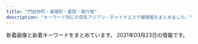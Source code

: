 ```yaml
---
title: "門前仲町・東陽町・葛西・南行徳"
description: "キーワード別にの巨乳アジアン・チャイナエステ嬢情報をまとめました。"
---
```


新着画像と新着キーワードをまとめています。
2021年03月23日の情報です。

<DmmAffiliateIns />
<KeywordTable
  shops={
    [
    {
        "url": "http://youandme.jpest.net/",
        "keywords": {},
        "station": "\u9580\u524d\u4ef2\u753a\u99c52\u756a\u51fa\u53e3",
        "name": "You And Me",
        "img_links": [
            "http://youandme.jpest.net/uploads//sites/19/elementor/thumbs/g4-2-ovtnpx8vp44bmgswo5tnq907kfs68mjjt94utckv3w.jpg",
            "http://youandme.jpest.net/uploads//sites/19/2020/09/news.jpg",
            "http://youandme.jpest.net/uploads//sites/19/2020/09/top-4.jpg",
            "http://youandme.jpest.net/uploads//sites/19/elementor/thumbs/g3-2-ovtnoxj0herfda8sgqdu3i0ozso844lr0cceku1toc.jpg",
            "http://youandme.jpest.net/uploads//sites/19/2020/09/g5-1.jpg",
            "http://youandme.jpest.net/uploads//sites/19/2020/09/top1-4.jpg",
            "http://youandme.jpest.net/uploads//sites/19/2020/09/mobile.jpg",
            "http://youandme.jpest.net/uploads//sites/19/elementor/thumbs/1-own10vfe1hff8c8ts2x3c73w1gcky7tazd16hc9jek.jpg",
            "http://youandme.jpest.net/uploads//sites/19/2020/09/pick.jpg",
            "http://youandme.jpest.net/uploads//sites/19/2020/12/a3.jpg",
            "http://youandme.jpest.net/uploads//sites/19/2020/10/1.jpg",
            "http://youandme.jpest.net/uploads//sites/19/2020/12/a1.jpg",
            "http://youandme.jpest.net/uploads//sites/19/2020/09/r4.jpg",
            "http://youandme.jpest.net/uploads//sites/19/2020/09/r1.jpg",
            "http://youandme.jpest.net/uploads//sites/19/2020/09/r3.jpg",
            "http://youandme.jpest.net/uploads//sites/19/2020/09/1.jpg",
            "http://youandme.jpest.net/uploads//sites/19/2020/09/g3-2.jpg",
            "http://youandme.jpest.net/uploads//sites/19/2021/02/g3.jpg",
            "http://youandme.jpest.net/uploads//sites/19/2020/09/r2.jpg",
            "http://youandme.jpest.net/uploads//sites/19/2020/09/g2-2.jpg",
            "http://youandme.jpest.net/uploads//sites/19/2020/09/g4-2.jpg",
            "http://youandme.jpest.net/uploads//sites/19/2020/09/s_staff.png",
            "http://youandme.jpest.net/uploads//sites/19/2020/12/a2.jpg",
            "http://youandme.jpest.net/uploads//sites/19/elementor/thumbs/g2-2-ovtno69oz7q40lcdvwlnl6wbrmekwwlj8lfbnt68os.jpg",
            "http://youandme.jpest.net/uploads//sites/19/elementor/thumbs/g5-1-ovsa7s6s06i59zgm4bkysgtdltq5bskh4h6fo0z69o.jpg",
            "http://youandme.jpest.net/uploads//sites/19/2020/12/a4.jpg"
        ]
    },
    {
        "station": "\u884c\u5fb3\u99c5",
        "keywords": {},
        "name": "\u7f8e",
        "img_links": [
            "http://hi-msg.com/mi/img/p-8.jpg",
            "http://hi-msg.com/mi/img/p-7.jpg",
            "http://hi-msg.com/mi/img/fla-1.jpg",
            "http://hi-msg.com/mi/img/fla.jpg",
            "http://hi-msg.com/mi/img/p-10.jpg",
            "http://hi-msg.com/mi/img/p-00.jpg",
            "http://hi-msg.com/mi/img/p-1.jpg",
            "http://hi-msg.com/mi/img/p-5.jpg",
            "http://hi-msg.com/mi/img/p-2.jpg",
            "http://hi-msg.com/mi/img/botton.jpg",
            "http://hi-msg.com/mi/img/staff-list-top.jpg",
            "http://hi-msg.com/mi/img/no.png",
            "http://hi-msg.com/mi/img/p-9.jpg",
            "http://hi-msg.com/mi/img/p-3.jpg",
            "http://hi-msg.com/mi/img/p-4.jpg",
            "http://hi-msg.com/mi/img/s-2.jpg",
            "http://hi-msg.com/mi/img/p-6.jpg"
        ],
        "url": "http://hi-msg.com/mi/"
    },
    {
        "url": "https://esrouge.com/",
        "name": "\u30eb\u30fc\u30b8\u30e5",
        "station": "\u897f\u845b\u897f\u99c5\u5317\u53e3",
        "img_links": [
            "https://esrouge.com/staffPhoto/s20210317175105.jpg",
            "https://esrouge.com/uploadfiles/Image/campaignEsrougeCom.jpg",
            "https://esrouge.com/staffPhoto/b20210317175105.jpg",
            "https://esrouge.com/staffPhoto/s20210317175356.jpg",
            "https://esrouge.com/images/siteName.jpg",
            "https://esrouge.com/staffPhoto/b20210317175241.jpg",
            "https://esrouge.com/staffPhoto/s20210317175312.jpg",
            "https://esrouge.com/staffPhoto/b20210317175213.jpg",
            "https://esrouge.com/uploadfiles/Image/F2816148-6C47-43CC-BE5D-9A699FA0D15C.jpeg",
            "https://esrouge.com/staffPhoto/b20210317175312.jpg",
            "https://esrouge.com/staffPhoto/s20210317175213.jpg",
            "https://esrouge.com/staffPhoto/s20210317175241.jpg",
            "https://esrouge.com/staffPhoto/b20210317175356.jpg"
        ],
        "keywords": {
            "89": 4,
            "D": 12,
            "C": 2
        }
    },
    {
        "station": "\u845b\u897f\u99c5\u535a\u7269\u9928\u53e3",
        "url": "http://ciming.work/",
        "keywords": {
            "\u80f8": 2
        },
        "img_links": [
            "http://ciming.work/uploads/210309/1-210309110039301.jpg",
            "http://ciming.work/uploads/210309/1-21030911030W21.jpg",
            "http://www.ciming.work/uploads/210305/1-210305132JJ23.jpg",
            "http://www.ciming.work/uploads/210309/1-21030910595c04.jpg",
            "http://ciming.work/uploads/210305/1-21030513243K27.jpg",
            "http://ciming.work/uploads/210305/1-210305132223I1.jpg",
            "http://ciming.work/uploads/210309/1-210309105925V6.jpg",
            "http://ciming.work/uploads/210309/1-21030910595c04.jpg",
            "http://ciming.work/uploads/210305/1-210305132JJ23.jpg",
            "http://ciming.work/uploads/210305/1-210305132T0207.jpg",
            "http://www.ciming.work/uploads/210309/1-210309105T6256.jpg",
            "http://www.ciming.work/uploads/210309/1-210309105P1432.jpg",
            "http://ciming.work/uploads/210305/1-210305132333250.jpg",
            "http://ciming.work/uploads/210309/1-210309105P1432.jpg",
            "http://ciming.work/picture/head_01.png",
            "http://ciming.work/uploads/210305/1-21030513202SQ.jpg",
            "http://ciming.work/uploads/210305/1-210305131932446.jpg",
            "http://ciming.work/uploads/210309/1-21030911013H14.jpg",
            "http://www.ciming.work/uploads/210309/1-210309110039301.jpg",
            "http://www.ciming.work/uploads/210305/1-210305132333250.jpg",
            "http://ciming.work/uploads/210309/1-210309110225117.jpg",
            "http://www.ciming.work/uploads/210309/1-21030911013H14.jpg",
            "http://ciming.work/uploads/210305/1-210305132625200.jpg",
            "http://www.ciming.work/uploads/210305/1-210305132223I1.jpg",
            "http://ciming.work/picture/1402-4.jpg",
            "http://www.ciming.work/picture/head_01.png",
            "http://ciming.work/uploads/210309/1-21030910564R39.jpg",
            "http://www.ciming.work/uploads/210305/1-210305132T0207.jpg",
            "http://www.ciming.work/uploads/210305/1-210305132625200.jpg",
            "http://ciming.work/picture/1402-1.png",
            "http://ciming.work/uploads/210305/1-210305132123V2.jpg",
            "http://ciming.work/picture/head_03.png",
            "http://www.ciming.work/uploads/210309/1-21030911030W21.jpg",
            "http://www.ciming.work/uploads/210305/1-21030513243K27.jpg",
            "http://www.ciming.work/uploads/210309/1-210309110225117.jpg"
        ],
        "name": "\u305f\u3093\u307d\u307d"
    },
    {
        "name": "\u30b3\u30b3\u30a2",
        "img_links": [
            "http://aphrodite-est.xyz/img/nav-003.png",
            "http://aphrodite-est.xyz/img/cg07.png",
            "http://aphrodite-est.xyz/img/nav-001.png",
            "http://aphrodite-est.xyz/img/stt.jpg",
            "http://aphrodite-est.xyz/img/cg09.png",
            "http://aphrodite-est.xyz/img/cg03.png",
            "http://aphrodite-est.xyz/img/nav-004.png",
            "http://aphrodite-est.xyz/img/nav-002.png",
            "http://aphrodite-est.xyz/img/nav-006.png",
            "http://aphrodite-est.xyz/img/top01.png",
            "http://aphrodite-est.xyz/img/tel.png",
            "http://aphrodite-est.xyz/img/stb.jpg",
            "http://aphrodite-est.xyz/img/nav-005.png",
            "http://aphrodite-est.xyz/img/cg08.png",
            "http://aphrodite-est.xyz/img/no.png",
            "http://aphrodite-est.xyz/img/cg06.png",
            "http://aphrodite-est.xyz/img/cg02.png"
        ],
        "url": "http://aphrodite-est.xyz/",
        "station": "\u884c\u5fb3\u99c5\u5357\u53e3",
        "keywords": {
            "C": 1,
            "85": 1,
            "D": 2,
            "86": 5,
            "E": 3
        }
    },
    {
        "url": "http://www.bestlove.esjp.info/",
        "name": "Best Love",
        "station": "\u9580\u524d\u4ef2\u753a\u99c54\u756a\u53e3",
        "keywords": {
            "C": 2,
            "D": 6,
            "87": 4,
            "88": 2,
            "86": 2
        },
        "img_links": [
            "http://www.bestlove.esjp.info/photo_news/upimg/61950600fc59c3ddfa_1.jpg",
            "http://www.bestlove.esjp.info/images/m-top03.jpg",
            "http://www.bestlove.esjp.info/files/002.jpg",
            "http://www.bestlove.esjp.info/images/top-left01.jpg",
            "http://www.bestlove.esjp.info/images/m-top-right01.jpg",
            "http://www.bestlove.esjp.info/files/001.jpg",
            "http://www.bestlove.esjp.info/images/m-top-right04.jpg",
            "http://www.bestlove.esjp.info/photo_news/upimg/65783603359bb2417b_0.jpg",
            "http://www.bestlove.esjp.info/files/003.jpg",
            "http://www.bestlove.esjp.info/photo_news/upimg/61950600fc59c3ddfa_0.jpg",
            "http://www.bestlove.esjp.info/images/m-top-right03.jpg",
            "http://www.bestlove.esjp.info/files/004.jpg",
            "http://www.bestlove.esjp.info/images/call.png",
            "http://www.bestlove.esjp.info/images/m-top02.jpg",
            "http://www.bestlove.esjp.info/images/m-top-right02.jpg",
            "http://www.bestlove.esjp.info/images/m-left.jpg",
            "http://www.bestlove.esjp.info/images/m-head.jpg",
            "http://www.bestlove.esjp.info/photo_news/upimg/65783603359bb2417b_1.jpg",
            "http://www.bestlove.esjp.info/images/m-right.jpg",
            "http://www.bestlove.esjp.info/images/m-yejiao.jpg"
        ]
    },
    {
        "img_links": [
            "http://sakura-est.xyz/images/r03.jpg",
            "http://sakura-est.xyz/images/tite-staff.png",
            "http://eskk.sakura-est.xyz/uploads//g4.jpg",
            "http://sakura-est.xyz/images/r01.jpg",
            "http://sakura-est.xyz/images/gat.png",
            "http://sakura-est.xyz/images/r02.jpg",
            "http://eskk.sakura-est.xyz/uploads//g1-225x300.jpg",
            "http://sakura-est.xyz/images/g0.jpg",
            "http://eskk.sakura-est.xyz/uploads//g5-225x300.jpg",
            "http://sakura-est.xyz/images/pickt.png",
            "http://sakura-est.xyz/images/newt.png",
            "http://sakura-est.xyz/images/r04.jpg",
            "http://eskk.sakura-est.xyz/uploads//g2-225x300.jpg",
            "http://sakura-est.xyz/images/mobile.png"
        ],
        "station": "\u897f\u845b\u897f\u99c5\u5357\u53e3",
        "keywords": {
            "C": 11
        },
        "url": "http://sakura-est.xyz/",
        "name": "\u685c"
    },
    {
        "img_links": [
            "http://lamar-massage.work/img/sta35.jpg",
            "http://lamar-massage.work/img/st28.png",
            "http://lamar-massage.work/i/img/r3.jpg",
            "http://lamar-massage.work/img/s30.png",
            "http://lamar-massage.work/i/img/sta33.png",
            "http://lamar-massage.work/i/img/sta24.png",
            "http://lamar-massage.work/img/st31.png",
            "http://lamar-massage.work/img/s28.png",
            "http://lamar-massage.work/img/s14.png",
            "http://lamar-massage.work/img/st30.png",
            "http://lamar-massage.work/img/head.png",
            "http://lamar-massage.work/i/img/r2.jpg",
            "http://lamar-massage.work/i/img/sm.jpg",
            "http://lamar-massage.work/i/img/sta23.png",
            "http://lamar-massage.work/img/sta31.png",
            "http://lamar-massage.work/img/st29.png",
            "http://lamar-massage.work/i/img/sta32.png",
            "http://lamar-massage.work/i/img/sta29.png",
            "http://lamar-massage.work/i/img/sta31.png",
            "http://lamar-massage.work/img/sta29.png",
            "http://lamar-massage.work/img/s34.jpg",
            "http://lamar-massage.work/i/img/sta35.jpg",
            "http://lamar-massage.work/img/mo.png",
            "http://lamar-massage.work/img/s31.png",
            "http://lamar-massage.work/img/sta28.png",
            "http://lamar-massage.work/i/img/sta34.jpg",
            "http://lamar-massage.work/i/img/r4.jpg",
            "http://lamar-massage.work/img/link-1.png",
            "http://lamar-massage.work/img/st33.png",
            "http://lamar-massage.work/img/s32.png",
            "http://lamar-massage.work/i/img/sta30.png",
            "http://lamar-massage.work/i/img/sta14.png",
            "http://lamar-massage.work/i/img/sta28.png",
            "http://lamar-massage.work/img/st35.jpg",
            "http://lamar-massage.work/img/ss35.jpg",
            "http://lamar-massage.work/img/sta33.png",
            "http://lamar-massage.work/img/link-2.png",
            "http://lamar-massage.work/img/bottom.png",
            "http://lamar-massage.work/img/sta34.jpg",
            "http://lamar-massage.work/img/link-4.png",
            "http://lamar-massage.work/img/ss14.png",
            "http://lamar-massage.work/img/link-3.png",
            "http://lamar-massage.work/i/img/top.jpg",
            "http://lamar-massage.work/img/st14.png",
            "http://lamar-massage.work/img/s35.jpg",
            "http://lamar-massage.work/img/nos.png",
            "http://lamar-massage.work/img/sta14.png",
            "http://lamar-massage.work/img/sta30.png",
            "http://lamar-massage.work/img/st32.png",
            "http://lamar-massage.work/img/st34.jpg",
            "http://lamar-massage.work/img/sta32.png"
        ],
        "name": "\u30e9\u30fb\u30e1\u30fc\u30eb",
        "url": "http://lamar-massage.work/",
        "station": "\u9580\u524d\u4ef2\u753a\u99c53\u756a\u53e3",
        "keywords": {
            "88": 5,
            "C": 17,
            "87": 3,
            "86": 1
        }
    },
    {
        "keywords": {
            "C": 22,
            "85": 3,
            "E": 9,
            "87": 7,
            "88": 6,
            "D": 21,
            "86": 15
        },
        "img_links": [
            "http://cuorea-massage.work/i/img/sta23.jpg",
            "http://cuorea-massage.work/img/s11.jpg",
            "http://cuorea-massage.work/img/m2.jpg",
            "http://cuorea-massage.work/img/sta24.jpg",
            "http://cuorea-massage.work/img/sta12.jpg",
            "http://cuorea-massage.work/img/m50.jpg",
            "http://cuorea-massage.work/img/st4.jpg",
            "http://cuorea-massage.work/i/img/r1.jpg",
            "http://cuorea-massage.work/img/st04.jpg",
            "http://cuorea-massage.work/i/img/r2.jpg",
            "http://cuorea-massage.work/img/st13.jpg",
            "http://cuorea-massage.work/img/sta4.jpg",
            "http://cuorea-massage.work/img/sta7.jpg",
            "http://cuorea-massage.work/img/m4.jpg",
            "http://cuorea-massage.work/img/sta16.jpg",
            "http://cuorea-massage.work/img/st21.jpg",
            "http://cuorea-massage.work/img/s1.jpg",
            "http://cuorea-massage.work/i/img/sta22.jpg",
            "http://cuorea-massage.work/img/st7.jpg",
            "http://cuorea-massage.work/img/sta23.jpg",
            "http://cuorea-massage.work/img/head.jpg",
            "http://cuorea-massage.work/img/st19.jpg",
            "http://cuorea-massage.work/img/st16.jpg",
            "http://cuorea-massage.work/img/s15.jpg",
            "http://cuorea-massage.work/img/m1.jpg",
            "http://cuorea-massage.work/img/s16.jpg",
            "http://cuorea-massage.work/img/s7.jpg",
            "http://cuorea-massage.work/img/sta22.jpg",
            "http://cuorea-massage.work/img/nos.jpg",
            "http://cuorea-massage.work/i/img/sta12.jpg",
            "http://cuorea-massage.work/i/img/sta1.jpg",
            "http://cuorea-massage.work/img/sta17.jpg",
            "http://cuorea-massage.work/img/s13.jpg",
            "http://cuorea-massage.work/img/st11.jpg",
            "http://cuorea-massage.work/i/img/sta11.jpg",
            "http://cuorea-massage.work/img/s23.jpg",
            "http://cuorea-massage.work/img/sta19.jpg",
            "http://cuorea-massage.work/i/img/st21.jpg",
            "http://cuorea-massage.work/img/sta1.jpg",
            "http://cuorea-massage.work/img/st1.jpg",
            "http://cuorea-massage.work/img/m60.jpg",
            "http://cuorea-massage.work/i/img/r3.jpg",
            "http://cuorea-massage.work/img/s22.jpg",
            "http://cuorea-massage.work/img/st15.jpg",
            "http://cuorea-massage.work/img/st17.jpg",
            "http://cuorea-massage.work/img/sta21.jpg",
            "http://cuorea-massage.work/i/img/sta16.jpg",
            "http://cuorea-massage.work/img/sta11.jpg",
            "http://cuorea-massage.work/img/m40.jpg",
            "http://cuorea-massage.work/img/sta15.jpg",
            "http://cuorea-massage.work/i/img/sta21.jpg",
            "http://cuorea-massage.work/i/img/sta15.jpg",
            "http://cuorea-massage.work/i/img/sta17.jpg",
            "http://cuorea-massage.work/img/s24.jpg",
            "http://cuorea-massage.work/img/botton.jpg",
            "http://cuorea-massage.work/img/s4.jpg",
            "http://cuorea-massage.work/i/img/nos.jpg",
            "http://cuorea-massage.work/img/fla.jpg",
            "http://cuorea-massage.work/img/sta13.jpg",
            "http://cuorea-massage.work/i/img/sta19.jpg",
            "http://cuorea-massage.work/img/st23.jpg",
            "http://cuorea-massage.work/img/st015.jpg",
            "http://cuorea-massage.work/img/s21.jpg",
            "http://cuorea-massage.work/i/img/paypay.jpg",
            "http://cuorea-massage.work/i/img/sta24.jpg",
            "http://cuorea-massage.work/i/img/sta7.jpg",
            "http://cuorea-massage.work/img/s12.jpg",
            "http://cuorea-massage.work/img/st12.jpg",
            "http://cuorea-massage.work/img/m20.jpg",
            "http://cuorea-massage.work/img/s19.jpg",
            "http://cuorea-massage.work/img/m5.jpg",
            "http://cuorea-massage.work/img/st24.jpg",
            "http://cuorea-massage.work/img/m30.jpg",
            "http://cuorea-massage.work/i/img/sta4.jpg",
            "http://cuorea-massage.work/img/m3.jpg",
            "http://cuorea-massage.work/img/m6.jpg",
            "http://cuorea-massage.work/img/credit.jpg",
            "http://cuorea-massage.work/img/fla-2.jpg",
            "http://cuorea-massage.work/img/st22.jpg"
        ],
        "url": "http://cuorea-massage.work/",
        "name": "\u30af\u30aa\u30ec\u30a2",
        "station": "\u6771\u967d\u753a\u99c54\u756a\u51fa\u53e3"
    },
    {
        "name": "momiyoshi",
        "url": "http://www.momiyoshi.mesthe.com/",
        "img_links": [
            "http://www.momiyoshi.mesthe.com/images/icon_top.png",
            "http://www.momiyoshi.mesthe.com/files/002-02.jpg",
            "http://www.momiyoshi.mesthe.com/files/001.jpg",
            "http://www.momiyoshi.mesthe.com/files/001-02.jpg",
            "http://www.momiyoshi.mesthe.com/images/mainImg_sub2.jpg",
            "http://www.momiyoshi.mesthe.com/files/004.jpg",
            "http://www.momiyoshi.mesthe.com/files/003-02.jpg",
            "http://www.momiyoshi.mesthe.com/files/005.jpg",
            "http://www.momiyoshi.mesthe.com/images/mainImg_sub.jpg",
            "http://www.momiyoshi.mesthe.com/files/011-02.jpg",
            "http://www.momiyoshi.mesthe.com/files/004-02.jpg",
            "http://www.momiyoshi.mesthe.com/files/008-02.jpg",
            "http://www.momiyoshi.mesthe.com/files/012.jpg",
            "http://www.momiyoshi.mesthe.com/files/008.jpg",
            "http://www.momiyoshi.mesthe.com/files/002.jpg",
            "http://www.momiyoshi.mesthe.com/images/icon_tel.png",
            "http://www.momiyoshi.mesthe.com/images/btn2.png",
            "http://www.momiyoshi.mesthe.com/files/012-02.jpg",
            "http://www.momiyoshi.mesthe.com/images/icon_info.png",
            "http://www.momiyoshi.mesthe.com/files/003.jpg",
            "http://www.momiyoshi.mesthe.com/files/011.jpg",
            "http://www.momiyoshi.mesthe.com/files/013-02.jpg",
            "http://www.momiyoshi.mesthe.com/files/005-02.jpg",
            "http://www.momiyoshi.mesthe.com/files/013.jpg",
            "http://www.momiyoshi.mesthe.com/images/icon_staff.png"
        ],
        "station": "\u9580\u524d\u4ef2\u753a\u99c56\u756a\u51fa\u53e3",
        "keywords": {
            "C": 12,
            "86": 12,
            "87": 16,
            "D": 24,
            "85": 8
        }
    },
    {
        "img_links": [
            "http://arelaxchel.este88.com/images/momo1.jpg",
            "http://arelaxchel.este88.com/img/kixyoko1.jpg",
            "http://arelaxchel.este88.com/gals/risa1.jpg",
            "http://arelaxchel.este88.com/images/kixyoko1.jpg",
            "http://arelaxchel.este88.com/images/r01.jpg",
            "http://arelaxchel.este88.com/gals/sayuri1.jpg",
            "http://arelaxchel.este88.com/img/mika1.jpg",
            "http://arelaxchel.este88.com/gals/koko1.jpg",
            "http://arelaxchel.este88.com/images/mika1.jpg",
            "http://arelaxchel.este88.com/img/kaori1.jpg",
            "http://arelaxchel.este88.com/images/kaori1.jpg",
            "http://arelaxchel.este88.com/images/ph1.jpg",
            "http://arelaxchel.este88.com/images/r04.jpg",
            "http://arelaxchel.este88.com/img/momo1.jpg",
            "http://arelaxchel.este88.com/images/r02.jpg"
        ],
        "station": "\u6d66\u5b89\u99c5\u5357\u53e3",
        "keywords": {},
        "name": "\u7483\u6765",
        "url": "http://arelaxchel.este88.com/"
    },
    {
        "url": "http://est-lux.com/",
        "station": "\u845b\u897f\u99c5\u4e2d\u592e\u53e3",
        "keywords": {
            "C": 16
        },
        "name": "Aegean Sea\u30fb\u30a8\u30fc\u30b2\u6d77",
        "img_links": [
            "http://est-lux.com/staff/aya/01mb.jpg",
            "http://est-lux.com/staff/haruka/01.jpg",
            "http://est-lux.com/staff/koko/01mb.jpg",
            "http://est-lux.com/staff/miharu/01.jpg",
            "http://est-lux.com/staff/aya/01.jpg",
            "http://est-lux.com/staff/rina/01mb.jpg",
            "http://est-lux.com/staff/koko/01.jpg",
            "http://est-lux.com/i/files/homeimg.jpg",
            "http://est-lux.com/img/ttl_staff.png",
            "http://est-lux.com/staff/haruka/01mb.jpg",
            "http://est-lux.com/staff/miharu/01mb.jpg",
            "http://est-lux.com/pic/head.png",
            "http://est-lux.com/img/access/address.png",
            "http://est-lux.com/pic/campaign.png",
            "http://est-lux.com/staff/sakura/01mb.jpg",
            "http://est-lux.com/staff/rina/01.jpg",
            "http://est-lux.com/img/ttl_mobile.png",
            "http://est-lux.com/staff/sakura/01.jpg",
            "http://est-lux.com/staff/momo/01mb.jpg",
            "http://est-lux.com/img/ttl_recbnr.png",
            "http://est-lux.com/staff/momo/01.jpg"
        ]
    },
    {
        "img_links": [
            "http://www.mens-royal.com/images/link/koko_200x40.png",
            "http://www.mens-royal.com/files/071.jpg",
            "http://www.mens-royal.com/images/girl-z2.jpg",
            "http://www.mens-royal.com/images/s_link.png",
            "http://www.mens-royal.com/images/mobile.jpg",
            "http://www.mens-royal.com/files/071-02.jpg",
            "http://www.mens-royal.com/images/nbj3.jpg",
            "http://www.mens-royal.com/images/top01.jpg",
            "http://www.mens-royal.com/images/girl-z1.jpg",
            "http://www.mens-royal.com/images/s_staff.png",
            "http://www.mens-royal.com/files/067-02.jpg",
            "http://www.mens-royal.com/files/057-02.jpg",
            "http://www.mens-royal.com/files/067.jpg",
            "http://www.mens-royal.com/files/063.jpg",
            "http://www.mens-royal.com/files/057.jpg",
            "http://www.mens-royal.com/images/room1.jpg",
            "http://www.mens-royal.com/files/063-02.jpg",
            "http://www.mens-royal.com/files/072-02.jpg",
            "http://www.mens-royal.com/files/042-02.jpg",
            "http://www.mens-royal.com/images/s_pick.png",
            "http://www.mens-royal.com/images/room4.jpg",
            "http://www.mens-royal.com/files/072.jpg",
            "http://www.mens-royal.com/images/s_mobile.png",
            "http://www.mens-royal.com/images/room2.jpg",
            "http://www.mens-royal.com/images/room3.jpg",
            "http://www.mens-royal.com/images/s_news.png",
            "http://www.mens-royal.com/images/top02.jpg",
            "http://www.mens-royal.com/files/042.jpg"
        ],
        "name": "Royal\uff5e\u30ed\u30a4\u30e4\u30eb\uff5e",
        "url": "http://www.mens-royal.com/",
        "station": "\u845b\u897f\u99c5\u897f\u53e3",
        "keywords": {
            "F": 4,
            "C": 16,
            "D": 2,
            "E": 4,
            "88": 8,
            "87": 2,
            "84": 2
        }
    },
    {
        "station": "\u7be0\u5d0e\u99c5\u897f\u53e3",
        "name": "MINAEN",
        "keywords": {
            "\u4e73": 1
        },
        "url": "https://277025115.wixsite.com/mysite-1/",
        "img_links": [
            "https://static.wixstatic.com/media/0e987e_66104f110fe3427aad9bb0b8a4442826~mv2.jpg",
            "https://static.wixstatic.com/media/0e987e_1679ce0bb843404cba048e3d4a181a6c~mv2_d_2207_3225_s_2.jpg",
            "https://static.wixstatic.com/media/0e987e_cfdd0d64f4194102b1b5e79b9f13ab93~mv2_d_3225_2419_s_4_2.jpg",
            "https://static.wixstatic.com/media/41d000_8ebb7d13d81ea4139c54644b997e8076.png",
            "https://static.wixstatic.com/media/0e987e_66dae9fff67a4a7a8ae0dc9e20f796f8~mv2.png",
            "https://static.wixstatic.com/media/1fd55af04cc9e233f6ca4e29b72ebb00.png",
            "https://static.wixstatic.com/media/0e987e_a1b224f50322408086988edc5198b273~mv2.jpg",
            "https://static.wixstatic.com/media/0e987e_f81114d4a5824d15974d25ecb4b8bdf0~mv2.png",
            "https://static.wixstatic.com/media/0e987e_4eea8036a1684d93b818072fe6423fa4~mv2.jpg",
            "https://static.wixstatic.com/media/0e987e_04865866db29405f837253bbbb514370~mv2.jpg",
            "https://static.wixstatic.com/media/0e987e_1b192f7e81e74112b0226c8e6a717c8f~mv2.jpg"
        ]
    },
    {
        "url": "http://hi-msg.com/shamballa/",
        "img_links": [],
        "name": "Shamballa\uff5e\u30b7\u30e3\u30f3\u30d0\u30e9",
        "station": "\u7be0\u5d0e\u99c5\u5317\u53e3",
        "keywords": {}
    },
    {
        "img_links": [
            "http://gakuen.xyz.mn/photos/sites/71/2021/01/2021011516005173.jpeg",
            "http://gakuen.xyz.mn/photos/sites/71/2020/04/2020040816463188.jpg",
            "http://gakuen.xyz.mn/photos/sites/71/2020/02/2020022210241571.jpg",
            "http://gakuen.xyz.mn/photos/sites/71/2019/12/2019120817483319.jpg",
            "http://gakuen.xyz.mn/images/g13.jpg",
            "http://gakuen.xyz.mn/photos/sites/71/2020/08/2020081616440837.jpg",
            "http://gakuen.xyz.mn/images/info.jpg",
            "http://gakuen.xyz.mn/photos/sites/71/2020/02/2020020317060366.jpg",
            "http://gakuen.xyz.mn/photos/sites/71/2020/07/2020072818553775.jpg",
            "http://gakuen.xyz.mn/photos/sites/71/2020/01/2020010713430218.jpg",
            "http://gakuen.xyz.mn/images/1.jpg",
            "http://gakuen.xyz.mn/photos/sites/71/2021/03/2021031218004836-e1615539723570.jpeg",
            "http://gakuen.xyz.mn/images/g8.jpg",
            "http://gakuen.xyz.mn/images/g3.jpg",
            "http://gakuen.xyz.mn/photos/sites/71/2019/10/2019102816572380.jpg",
            "http://gakuen.xyz.mn/images/mobile.jpg",
            "http://gakuen.xyz.mn/photos/sites/71/2020/01/2020010713385696.jpg",
            "http://gakuen.xyz.mn/photos/sites/71/2020/09/2020092819121522.jpg",
            "http://gakuen.xyz.mn/images/top.jpg",
            "http://gakuen.xyz.mn/images/g1.jpg",
            "http://gakuen.xyz.mn/photos/sites/71/2020/10/2020100218100763-e1601629820385.jpeg",
            "http://gakuen.xyz.mn/images/s_link.jpg",
            "http://gakuen.xyz.mn/photos/sites/71/2020/01/2020011015294716.jpg",
            "http://gakuen.xyz.mn/photos/sites/71/2019/11/2019111517040618.jpg",
            "http://gakuen.xyz.mn/photos/sites/71/2020/10/2020100218202785.jpg",
            "http://gakuen.xyz.mn/images/g15.jpg",
            "http://gakuen.xyz.mn/photos/sites/71/2019/09/2019092719211853.jpg",
            "http://gakuen.xyz.mn/photos/sites/71/2020/03/2020032610084881.jpg",
            "http://gakuen.xyz.mn/images/g10.jpg",
            "http://gakuen.xyz.mn/photos/sites/71/2019/10/2019102420321841.jpg",
            "http://gakuen.xyz.mn/photos/sites/71/2020/06/2020061015582330.jpg",
            "http://gakuen.xyz.mn/photos/sites/71/2021/03/2021031218004836.jpeg",
            "http://gakuen.xyz.mn/photos/sites/71/2020/01/2020011015294716-e1614752978793.jpg",
            "http://gakuen.xyz.mn/photos/sites/71/2020/03/2020030915313184.jpeg",
            "http://gakuen.xyz.mn/photos/sites/71/2020/02/2020022618290662.jpg",
            "http://gakuen.xyz.mn/photos/sites/71/2020/11/2020112517584561.jpg",
            "http://gakuen.xyz.mn/photos/sites/71/2020/02/202002221023280.jpg",
            "http://gakuen.xyz.mn/images/info2.jpg",
            "http://gakuen.xyz.mn/images/staff_bj3.jpg",
            "http://gakuen.xyz.mn/images/g17.jpg",
            "http://gakuen.xyz.mn/images/g16.jpg",
            "http://gakuen.xyz.mn/images/g7.jpg",
            "http://gakuen.xyz.mn/photos/sites/71/2019/10/2019101811500268.jpg",
            "http://gakuen.xyz.mn/images/2.jpg",
            "http://gakuen.xyz.mn/photos/sites/71/2020/02/2020020317175855.jpg",
            "http://gakuen.xyz.mn/photos/sites/71/2020/06/2020062110420119.jpg",
            "http://gakuen.xyz.mn/photos/sites/71/2020/06/2020062103465735-e1592678831205.jpeg",
            "http://gakuen.xyz.mn/photos/sites/71/2020/12/2020122014304059.jpg",
            "http://gakuen.xyz.mn/images/s_staff.jpg",
            "http://gakuen.xyz.mn/photos/sites/71/2019/10/2019101811390877.jpg",
            "http://gakuen.xyz.mn/images/s_cosplay.jpg",
            "http://gakuen.xyz.mn/photos/sites/71/2019/09/2019092719211544.jpg",
            "http://gakuen.xyz.mn/photos/sites/71/2021/02/2021021817293677-e1613636993918.jpeg",
            "http://gakuen.xyz.mn/photos/sites/71/2020/10/2020102412595563.jpg",
            "http://gakuen.xyz.mn/photos/sites/71/2019/12/2019121619230170.jpg",
            "http://gakuen.xyz.mn/images/g2.jpg",
            "http://gakuen.xyz.mn/photos/sites/71/2020/11/2020111416130515.jpg",
            "http://gakuen.xyz.mn/photos/sites/71/2020/02/2020021414323643.jpg",
            "http://gakuen.xyz.mn/images/pick.jpg",
            "http://gakuen.xyz.mn/images/news1.jpg"
        ],
        "name": "\u884c\u5fb3\u5b66\u5712",
        "keywords": {
            "F": 2,
            "E": 10,
            "G": 2
        },
        "url": "http://gakuen.xyz.mn/",
        "station": "\u884c\u5fb3\u99c5\u5357\u53e3"
    },
    {
        "name": "\u5973\u306e\u9999\u308a",
        "keywords": {
            "D": 12,
            "C": 2,
            "87": 12,
            "86": 2
        },
        "url": "http://www.onnanokaori.mensest.com/",
        "img_links": [
            "http://www.onnanokaori.mensest.com/photo_news/upimg/25440605020f580f9c_0.jpg",
            "http://www.onnanokaori.mensest.com/photo_news/upimg/402726058563501351_0.jpg",
            "http://www.onnanokaori.mensest.com/files/007.jpg",
            "http://www.onnanokaori.mensest.com/images/m-top003.jpg",
            "http://www.onnanokaori.mensest.com/photo_news/upimg/6377160371586c44fa_1.jpg",
            "http://www.onnanokaori.mensest.com/files/002.jpg",
            "http://www.onnanokaori.mensest.com/files/003.jpg",
            "http://www.onnanokaori.mensest.com/images/foot01.jpg",
            "http://www.onnanokaori.mensest.com/images/call.png",
            "http://www.onnanokaori.mensest.com/images/m-head01.jpg",
            "http://www.onnanokaori.mensest.com/files/005.jpg",
            "http://www.onnanokaori.mensest.com/files/001.jpg",
            "http://www.onnanokaori.mensest.com/files/008.jpg",
            "http://www.onnanokaori.mensest.com/files/006.jpg"
        ],
        "station": "\u6d66\u5b89\u99c5\u5357\u53e3"
    },
    {
        "name": "\u3086\u304d",
        "station": "\u5357\u884c\u5fb3\u99c5\u5317\u53e3",
        "keywords": {},
        "img_links": [],
        "url": "http://yuki.jpn.cm/"
    },
    {
        "keywords": {
            "\u80f8": 1
        },
        "station": "\u845b\u897f\u99c5",
        "url": "http://lavender01.com/",
        "name": "Lavender \uff5e\u30e9\u30d9\u30f3\u30c0\u30fc\uff5e",
        "img_links": [
            "http://lavender01.com/wp-content/uploads/2020/11/PQTz07QdWarnUrS1607842853_1607842875.jpg",
            "http://lavender01.com/wp-content/uploads/2018/02/5-2-330x493.jpg",
            "http://lavender01.com/wp-content/uploads/2020/10/1603652229418.jpg",
            "http://lavender01.com/wp-content/uploads/2018/02/m_gallery.png",
            "http://lavender01.com/wp-content/uploads/2018/02/1-2-330x493.jpg",
            "http://lavender01.com/wp-content/uploads/2021/02/1614162600997.jpg",
            "http://lavender01.com/wp-content/uploads/2020/11/1606713863690.jpg",
            "http://lavender01.com/wp-content/uploads/2018/07/321.jpg",
            "http://lavender01.com/wp-content/uploads/2018/02/1-2.jpg",
            "http://lavender01.com/wp-content/uploads/2020/11/SSfYZs6CdoQYwW01606714654_1606714696.jpg",
            "http://lavender01.com/wp-content/uploads/2018/02/6.jpg",
            "http://lavender01.com/wp-content/uploads/2020/11/33.jpg",
            "http://lavender01.com/wp-content/uploads/2021/02/1614162605651.jpg",
            "http://lavender01.com/wp-content/uploads/2020/11/uam1gRClIJWQsaK1607842826_1607842842.jpg",
            "http://lavender01.com/wp-content/uploads/2018/02/2-2-330x493.jpg",
            "http://lavender01.com/wp-content/uploads/2018/02/4-2.jpg",
            "http://lavender01.com/wp-content/uploads/2018/03/sys4.jpg",
            "http://lavender01.com/wp-content/uploads/2018/02/qr.jpg",
            "http://lavender01.com/wp-content/uploads/2020/11/44.jpg",
            "http://lavender01.com/wp-content/plugins/wpfront-scroll-top/images/icons/103.png",
            "http://lavender01.com/wp-content/uploads/2020/10/1603652241769.jpg",
            "http://lavender01.com/wp-content/uploads/2018/02/3-2-330x493.jpg",
            "http://lavender01.com/wp-content/uploads/2018/02/2-2.jpg",
            "http://lavender01.com/wp-content/uploads/2018/02/3-2.jpg",
            "http://lavender01.com/wp-content/uploads/2020/11/22258963.jpg",
            "http://lavender01.com/wp-content/uploads/2021/02/1614162592989-1.jpg",
            "http://lavender01.com/wp-content/uploads/2019/04/1558518416960.jpg",
            "http://lavender01.com/wp-content/uploads/2020/10/231.jpg",
            "http://lavender01.com/wp-content/uploads/2018/02/m_top-1.png",
            "http://lavender01.com/wp-content/uploads/2018/02/m_therapist.png",
            "http://lavender01.com/wp-content/uploads/2018/02/5-2.jpg",
            "http://lavender01.com/wp-content/uploads/2019/04/1558518421316.jpg"
        ]
    },
    {
        "keywords": {
            "90": 2,
            "84": 2,
            "87": 2,
            "C": 12,
            "D": 4,
            "89": 8,
            "91": 2,
            "E": 6,
            "86": 2,
            "85": 8,
            "G": 4,
            "F": 2
        },
        "name": "\u6d77\u306e\u611b",
        "img_links": [
            "http://www.uminoai.esjp.info/files/006-03.jpg",
            "http://www.uminoai.esjp.info/files/011-03.jpg",
            "http://www.uminoai.esjp.info/files/010-02.jpg",
            "http://www.uminoai.esjp.info/files/005.jpg",
            "http://www.uminoai.esjp.info/files/003-02.jpg",
            "http://www.uminoai.esjp.info/files/001-02.jpg",
            "http://www.uminoai.esjp.info/files/015-02.jpg",
            "http://www.uminoai.esjp.info/files/008.jpg",
            "http://www.uminoai.esjp.info/files/007-02.jpg",
            "http://www.uminoai.esjp.info/files/010-03.jpg",
            "http://www.uminoai.esjp.info/files/006-02.jpg",
            "http://www.uminoai.esjp.info/files/001.jpg",
            "http://www.uminoai.esjp.info/files/008-03.jpg",
            "http://www.uminoai.esjp.info/files/003.jpg",
            "http://www.uminoai.esjp.info/files/007.jpg",
            "http://www.uminoai.esjp.info/files/002-02.jpg",
            "http://www.uminoai.esjp.info/files/011.jpg",
            "http://www.uminoai.esjp.info/img/top-img01.png",
            "http://www.uminoai.esjp.info/files/013.jpg",
            "http://www.uminoai.esjp.info/img/top-img02.png",
            "http://www.uminoai.esjp.info/files/005-02.jpg",
            "http://www.uminoai.esjp.info/files/006.jpg",
            "http://www.uminoai.esjp.info/files/004.jpg",
            "http://www.uminoai.esjp.info/files/012.jpg",
            "http://www.uminoai.esjp.info/files/007-03.jpg",
            "http://www.uminoai.esjp.info/files/012-03.jpg",
            "http://www.uminoai.esjp.info/files/004-02.jpg",
            "http://www.uminoai.esjp.info/files/013-03.jpg",
            "http://www.uminoai.esjp.info/files/011-02.jpg",
            "http://www.uminoai.esjp.info/files/004-03.jpg",
            "http://www.uminoai.esjp.info/files/015.jpg",
            "http://www.uminoai.esjp.info/files/014.jpg",
            "http://www.uminoai.esjp.info/photo_news/upimg/4680160065b2064ff1_0.jpg",
            "http://www.uminoai.esjp.info/files/001-03.jpg",
            "http://www.uminoai.esjp.info/img/top-img03.png",
            "http://www.uminoai.esjp.info/files/002.jpg",
            "http://www.uminoai.esjp.info/img/call.png",
            "http://www.uminoai.esjp.info/files/012-02.jpg",
            "http://www.uminoai.esjp.info/files/014-02.jpg",
            "http://www.uminoai.esjp.info/files/005-03.jpg",
            "http://www.uminoai.esjp.info/files/003-03.jpg",
            "http://www.uminoai.esjp.info/img/tel.png",
            "http://www.uminoai.esjp.info/files/014-03.jpg",
            "http://www.uminoai.esjp.info/files/008-02.jpg",
            "http://www.uminoai.esjp.info/files/002-03.jpg",
            "http://www.uminoai.esjp.info/files/015-03.jpg",
            "http://www.uminoai.esjp.info/files/010.jpg",
            "http://www.uminoai.esjp.info/files/013-02.jpg"
        ],
        "url": "http://www.uminoai.esjp.info/",
        "station": "\u845b\u897f\u99c5\u5317\u53e3"
    },
    {
        "img_links": [
            "http://firumi.xyz/uploads/210306/1-210306102625964.jpg",
            "http://www.firumi.xyz/uploads/210306/1-21030610252C55.jpg",
            "http://firumi.xyz/uploads/210310/1-210310101QaI.jpg",
            "http://www.firumi.xyz/picture/head_01.png",
            "http://firumi.xyz/uploads/210306/1-21030610244c11.jpg",
            "http://www.firumi.xyz/uploads/210310/1-210310101QaI.jpg",
            "http://www.firumi.xyz/uploads/210306/1-210306102H3155.jpg",
            "http://www.firumi.xyz/uploads/210310/1-210310101505524.jpg",
            "http://firumi.xyz/uploads/210310/1-210310101619254.jpg",
            "http://firumi.xyz/uploads/210310/1-210310101505524.jpg",
            "http://firumi.xyz/picture/head_03.png",
            "http://firumi.xyz/uploads/210306/1-210306102315912.jpg",
            "http://www.firumi.xyz/uploads/210306/1-21030610255D60.jpg",
            "http://www.firumi.xyz/uploads/210310/1-210310101F2C2.jpg",
            "http://firumi.xyz/uploads/210306/1-21030610255D60.jpg",
            "http://firumi.xyz/picture/1402-1.png",
            "http://firumi.xyz/uploads/210306/1-21030610252C55.jpg",
            "http://firumi.xyz/uploads/210310/1-210310101301O5.jpg",
            "http://firumi.xyz/uploads/210310/1-21031010133W49.jpg",
            "http://www.firumi.xyz/uploads/210306/1-21030610244c11.jpg",
            "http://www.firumi.xyz/uploads/210310/1-210310101619254.jpg",
            "http://firumi.xyz/uploads/210306/1-210306102H3155.jpg",
            "http://firumi.xyz/uploads/210306/1-2103061023434B.jpg",
            "http://www.firumi.xyz/uploads/210306/1-210306102625964.jpg",
            "http://firumi.xyz/picture/head_01.png",
            "http://firumi.xyz/uploads/210310/1-210310101F2C2.jpg",
            "http://firumi.xyz/uploads/210306/1-210306102234243.jpg",
            "http://www.firumi.xyz/uploads/210310/1-210310101IW24.jpg",
            "http://firumi.xyz/uploads/210310/1-2103101015431A.jpg",
            "http://www.firumi.xyz/uploads/210310/1-2103101015431A.jpg",
            "http://www.firumi.xyz/uploads/210306/1-210306102412195.jpg",
            "http://firumi.xyz/uploads/210310/1-210310101IW24.jpg",
            "http://firumi.xyz/uploads/210306/1-210306102412195.jpg"
        ],
        "url": "http://firumi.xyz/",
        "name": "\u96c5",
        "station": "\u6728\u5834\u99c52\u756a\u51fa\u53e3",
        "keywords": {
            "\u80f8": 2
        }
    },
    {
        "url": "http://sanand.xyz.mn/",
        "name": "SANAND\u30fb\u30b5\u30ca\u30f3\u30c9",
        "img_links": [
            "http://sanand.xyz.mn/photos/sites/90/2020/03/2020031206204519.jpg",
            "http://sanand.xyz.mn/photos/sites/90/2020/01/2020011101185841.jpg",
            "http://sanand.xyz.mn/photos/sites/90/2020/01/202001020833354.jpg",
            "http://sanand.xyz.mn/images/s2.jpg",
            "http://sanand.xyz.mn/photos/sites/90/2019/11/2019111403181636.jpg",
            "http://sanand.xyz.mn/photos/sites/90/2020/03/2020031401200395.jpg",
            "http://sanand.xyz.mn/photos/sites/90/2019/12/2019121604305596.jpg",
            "http://sanand.xyz.mn/images/s1.jpg",
            "http://sanand.xyz.mn/photos/sites/90/2020/01/2020012107105138.jpg",
            "http://sanand.xyz.mn/photos/sites/90/2020/01/2020010108004539.jpg",
            "http://sanand.xyz.mn/images/mobile.jpg",
            "http://sanand.xyz.mn/images/s_pick.jpg",
            "http://sanand.xyz.mn/images/xin.jpg",
            "http://sanand.xyz.mn/images/s_news.jpg",
            "http://sanand.xyz.mn/photos/sites/90/2020/05/2020050601194464.jpg",
            "http://sanand.xyz.mn/photos/sites/90/2020/01/2020011501300273.jpg",
            "http://sanand.xyz.mn/photos/sites/90/2019/11/2019112704234232.jpg",
            "http://sanand.xyz.mn/photos/sites/90/2020/07/202007040128087.jpg",
            "http://sanand.xyz.mn/images/s_face.jpg",
            "http://sanand.xyz.mn/images/top.png",
            "http://sanand.xyz.mn/images/s_link.jpg",
            "http://sanand.xyz.mn/photos/sites/90/2019/11/2019112704233985.jpg",
            "http://sanand.xyz.mn/photos/sites/90/2020/05/202005060119462.jpg",
            "http://sanand.xyz.mn/photos/sites/90/2019/11/2019111403182365.jpg",
            "http://sanand.xyz.mn/photos/sites/90/2020/05/2020053110211696.jpg",
            "http://sanand.xyz.mn/images/s_staff.jpg"
        ],
        "keywords": {
            "82": 47,
            "C": 80,
            "D": 564,
            "85": 282,
            "88": 47,
            "86": 94,
            "83": 141,
            "84": 47,
            "90": 47,
            "E": 94
        },
        "station": "\u884c\u5fb3\u99c5\u5357\u53e3"
    },
    {
        "station": "\u884c\u5fb3\u99c5",
        "url": "http://blue-est.xyz/",
        "name": "Angel Islands",
        "img_links": [
            "http://blue-est.xyz/images/na.jpg",
            "http://blue-est.xyz/images/gat.png",
            "http://blue-est.xyz/images/saki.jpg",
            "http://blue-est.xyz/images/g7.jpg",
            "http://blue-est.xyz/images/g6.jpg",
            "http://blue-est.xyz/images/g5.jpg",
            "http://blue-est.xyz/images/nana.jpg",
            "http://blue-est.xyz/images/g8.jpg",
            "http://blue-est.xyz/images/my.jpg",
            "http://blue-est.xyz/images/tite-staff.png",
            "http://blue-est.xyz/images/nnm.jpg",
            "http://blue-est.xyz/images/pickt.png",
            "http://blue-est.xyz/images/top.png",
            "http://blue-est.xyz/images/moe.jpg",
            "http://blue-est.xyz/images/runa.jpg",
            "http://blue-est.xyz/images/momo.jpg",
            "http://blue-est.xyz/images/lili.jpg",
            "http://blue-est.xyz/images/g18.jpg",
            "http://blue-est.xyz/images/g0.jpg",
            "http://blue-est.xyz/images/kaori.jpg",
            "http://blue-est.xyz/images/lie.jpg",
            "http://blue-est.xyz/images/sr.jpg",
            "http://blue-est.xyz/images/laki.jpg",
            "http://blue-est.xyz/images/ayk.jpg",
            "http://blue-est.xyz/images/aya.jpg",
            "http://blue-est.xyz/images/hana.jpg",
            "http://blue-est.xyz/images/r01.jpg",
            "http://blue-est.xyz/images/mobile.png",
            "http://blue-est.xyz/images/mimi.jpg",
            "http://blue-est.xyz/images/mm.jpg",
            "http://blue-est.xyz/images/lisa.jpg",
            "http://blue-est.xyz/images/g31.jpg",
            "http://blue-est.xyz/images/mina.jpg",
            "http://blue-est.xyz/images/ggg.jpg",
            "http://blue-est.xyz/images/newt.png",
            "http://blue-est.xyz/images/ayi.jpg",
            "http://blue-est.xyz/images/h1.jpg",
            "http://blue-est.xyz/images/r02.jpg",
            "http://blue-est.xyz/images/h2.jpg",
            "http://blue-est.xyz/images/g1.jpg",
            "http://blue-est.xyz/images/y.jpg",
            "http://blue-est.xyz/images/g9.jpg",
            "http://blue-est.xyz/images/miyu.jpg",
            "http://blue-est.xyz/images/g4.jpg"
        ],
        "keywords": {
            "C": 7,
            "85": 1,
            "E": 1
        }
    },
    {
        "url": "http://eurynome-est.biz/",
        "img_links": [
            "http://eurynome-est.biz/css/m-top02.jpg",
            "http://eurynome-est.biz/css/m-top-right04.jpg",
            "http://eurynome-est.biz/css/top-left01.jpg",
            "http://eurynome-est.biz/css/m-top-right02.jpg",
            "http://eurynome-est.biz/css/m-top-right03.jpg",
            "http://eurynome-est.biz/css/staff/staff02.png",
            "http://eurynome-est.biz/css/staff/staff01.png",
            "http://eurynome-est.biz/images/call.png",
            "http://eurynome-est.biz/css/staff/staff05.png",
            "http://eurynome-est.biz/css/m-head.jpg",
            "http://eurynome-est.biz/css/staff/staff03.png",
            "http://eurynome-est.biz/css/m-left.jpg",
            "http://eurynome-est.biz/css/m-yejiao.jpg",
            "http://eurynome-est.biz/css/m-right.jpg",
            "http://eurynome-est.biz/css/m-top-right01.jpg"
        ],
        "name": "YOU\uff06I",
        "station": "\u9580\u524d\u4ef2\u753a\u99c54\u756a\u51fa\u53e3",
        "keywords": {}
    },
    {
        "name": "\u6625 -\u306f\u308b-",
        "keywords": {
            "87": 18,
            "86": 6,
            "C": 6,
            "D": 18
        },
        "station": "\u9580\u524d\u4ef2\u753a\u99c56\u756a\u51fa\u53e3",
        "img_links": [
            "http://www.lover.iesjp.com/files/002.jpg",
            "http://www.lover.iesjp.com/files/004-03.jpg",
            "http://www.lover.iesjp.com/images/maining.jpg",
            "http://www.lover.iesjp.com/images/sp_tit_new.png",
            "http://www.lover.iesjp.com/files/005.jpg",
            "http://www.lover.iesjp.com/images/sp_top.jpg",
            "http://www.lover.iesjp.com/files/004.jpg",
            "http://www.lover.iesjp.com/files/005-03.jpg",
            "http://www.lover.iesjp.com/images/top.jpg",
            "http://www.lover.iesjp.com/images/img_tel.png",
            "http://www.lover.iesjp.com/images/sp_tit_therapist.png",
            "http://www.lover.iesjp.com/images/tit_new.png",
            "http://www.lover.iesjp.com/files/001-02.jpg",
            "http://www.lover.iesjp.com/images/tit_therapist.png",
            "http://www.lover.iesjp.com/files/002-03.jpg",
            "http://www.lover.iesjp.com/files/004-02.jpg",
            "http://www.lover.iesjp.com/files/002-02.jpg",
            "http://www.lover.iesjp.com/files/005-02.jpg",
            "http://www.lover.iesjp.com/files/001-03.jpg",
            "http://www.lover.iesjp.com/files/001.jpg"
        ],
        "url": "http://www.lover.iesjp.com/"
    },
    {
        "url": "http://iyasinote.xyz/",
        "img_links": [
            "http://iyasinote.xyz/_src/20850011/s2.jpg",
            "http://iyasinote.xyz/_src/20272642/index_08.png",
            "http://iyasinote.xyz/_src/20272665/img20160204005259325917.jpg",
            "http://iyasinote.xyz/_src/32108882/img20190623174539069990.jpg",
            "http://iyasinote.xyz/_src/20272594/x3.png",
            "http://iyasinote.xyz/_src/20272643/index_09.png",
            "http://iyasinote.xyz/_src/23776260/wechatimg249_20180701185537417.jpg",
            "http://iyasinote.xyz/_src/20272571/img20160403102850637767.jpg",
            "http://iyasinote.xyz/_src/20272618/x3.png",
            "http://iyasinote.xyz/_src/20272568/img20151209023726260995.jpg",
            "http://iyasinote.xyz/_src/20272641/index_11.png",
            "http://iyasinote.xyz/_src/20272573/b1.png",
            "http://iyasinote.xyz/_src/20272631/x3.png",
            "http://iyasinote.xyz/_src/20272570/dscf1336.jpg",
            "http://iyasinote.xyz/_src/20850017/s3.jpg",
            "http://iyasinote.xyz/_src/20272569/_x1m6343.jpg",
            "http://iyasinote.xyz/_src/20272578/b1.png",
            "http://iyasinote.xyz/_src/20272599/back.png",
            "http://iyasinote.xyz/_src/20272590/x1.png",
            "http://iyasinote.xyz/_src/20272644/s1.jpg",
            "http://iyasinote.xyz/_src/20272614/x1.png",
            "http://iyasinote.xyz/_src/20272567/sign.png",
            "http://iyasinote.xyz/_src/20272581/sign.png",
            "http://iyasinote.xyz/_src/20272668/info1.png",
            "http://iyasinote.xyz/_src/23776259/wechatimg249_20180701185537417.jpg",
            "http://iyasinote.xyz/_src/20272583/tel.png",
            "http://iyasinote.xyz/_src/20272608/back.png",
            "http://iyasinote.xyz/_src/20272626/sign.png",
            "http://iyasinote.xyz/_src/20272612/sign.png",
            "http://iyasinote.xyz/_src/20272623/back.png",
            "http://iyasinote.xyz/_src/20850006/s1.jpg",
            "http://iyasinote.xyz/_src/20272640/index_05.png",
            "http://iyasinote.xyz/_src/20272684/s2.jpg",
            "http://iyasinote.xyz/_src/20272584/tel.png",
            "http://iyasinote.xyz/_src/20272602/sign.png",
            "http://iyasinote.xyz/_src/20272639/index_04.png",
            "http://iyasinote.xyz/_src/20272628/x1.png",
            "http://iyasinote.xyz/_src/21196925/img20180526163006762357.jpg",
            "http://iyasinote.xyz/_src/20272585/back.png",
            "http://iyasinote.xyz/_src/20272636/back.png",
            "http://iyasinote.xyz/_src/20272588/sign.png",
            "http://iyasinote.xyz/_src/20272683/s3.jpg",
            "http://iyasinote.xyz/_src/20272575/sign.png"
        ],
        "name": "\u30ea\u30d5\u30ec\u30c3\u30b7\u30e5",
        "keywords": {},
        "station": "\u6728\u5834\u99c5A4\u51fa\u53e3"
    },
    {
        "url": "http://arm-salon.com/",
        "name": "\u68ee\u306e\u5bb6",
        "keywords": {
            "C": 22
        },
        "img_links": [
            "http://arm-salon.com/staff/yuyu/01.jpg",
            "http://arm-salon.com/staff/misa/01mb.jpg",
            "http://arm-salon.com/staff/hana/01mb.jpg",
            "http://arm-salon.com/staff/maki/01mb.jpg",
            "http://arm-salon.com/staff/yui/01mb.jpg",
            "http://arm-salon.com/img/ttl_mobile.png",
            "http://arm-salon.com/img/ttl_staff.png",
            "http://arm-salon.com/staff/kana/01.jpg",
            "http://arm-salon.com/staff/emi/01.jpg",
            "http://arm-salon.com/i/files/homeimg.jpg",
            "http://arm-salon.com/pic/head.png",
            "http://arm-salon.com/staff/momo/01mb.jpg",
            "http://arm-salon.com/staff/anna/02.jpg",
            "http://arm-salon.com/staff/anna/01mb.jpg",
            "http://arm-salon.com/staff/yuyu/01mb.jpg",
            "http://arm-salon.com/staff/yui/01.jpg",
            "http://arm-salon.com/staff/mika/01mb.jpg",
            "http://arm-salon.com/staff/midori/01mb.jpg",
            "http://arm-salon.com/staff/emi/01mb.jpg",
            "http://arm-salon.com/staff/yuri/01mb.jpg",
            "http://arm-salon.com/pic/top.png",
            "http://arm-salon.com/staff/momo/01.jpg",
            "http://arm-salon.com/staff/yuri/01.jpg",
            "http://arm-salon.com/staff/midori/01.jpg",
            "http://arm-salon.com/staff/sizuka/01mb.jpg",
            "http://arm-salon.com/staff/anna/01.jpg",
            "http://arm-salon.com/img/att.png",
            "http://arm-salon.com/staff/hana/01.jpg",
            "http://arm-salon.com/staff/maki/01.jpg",
            "http://arm-salon.com/staff/sizuka/01.jpg",
            "http://arm-salon.com/staff/misa/01.jpg",
            "http://arm-salon.com/staff/mika/01.jpg",
            "http://arm-salon.com/staff/kana/01mb.jpg"
        ],
        "station": "\u897f\u845b\u897f\u99c5\u5317\u53e3"
    },
    {
        "name": "\u6e29\u3082\u308a",
        "url": "http://www.nuku-mori.xyz/",
        "station": "\u6771\u967d\u753a\u99c51\u756a\u51fa\u53e3",
        "keywords": {
            "C": 6
        },
        "img_links": [
            "http://www.nuku-mori.xyz/images/index-take_07.jpg",
            "http://www.nuku-mori.xyz/images/nav/c-nav-sys.jpg",
            "http://www.nuku-mori.xyz/images/index-take_02.jpg",
            "http://www.nuku-mori.xyz/images/index-take_12.jpg",
            "http://www.nuku-mori.xyz/images/nav/c-nav-info.jpg",
            "http://www.nuku-mori.xyz/images/index-take_13.jpg",
            "http://www.nuku-mori.xyz/images/index-take_21.jpg",
            "http://www.nuku-mori.xyz/pad/off2.jpg",
            "http://www.nuku-mori.xyz/images/staff/2/yuki2.jpg",
            "http://www.nuku-mori.xyz/images/staff/2/ami.jpg",
            "http://www.nuku-mori.xyz/images/staff/2/nana.jpg",
            "http://www.nuku-mori.xyz/images/index-take_06.jpg",
            "http://www.nuku-mori.xyz/images/sys.jpg",
            "http://www.nuku-mori.xyz/images/nav/index-t_staff.jpg",
            "http://www.nuku-mori.xyz/images/index-take_17.jpg",
            "http://www.nuku-mori.xyz/images/staff/2/mika.jpg",
            "http://www.nuku-mori.xyz/images/index-take_09.jpg",
            "http://www.nuku-mori.xyz/images/staff/yuri.jpg"
        ]
    },
    {
        "img_links": [
            "https://chokoi.tyo.cm/images/link_nav02.jpg",
            "https://chokoi.tyo.cm/images/top.png",
            "https://chokoi.tyo.cm/images/room2.jpg",
            "https://chokoi.tyo.cm/images/sp_nav03.png",
            "https://chokoi.tyo.cm/images/sp_end.jpg",
            "https://chokoi.tyo.cm/images/room1.jpg",
            "https://chokoi.tyo.cm/images/link_nav06.jpg",
            "https://chokoi.tyo.cm/photos/sites/79/2021/03/2021030906125267.jpg",
            "https://chokoi.tyo.cm/images/img_service01.jpg",
            "https://chokoi.tyo.cm/images/img_service03.jpg",
            "https://chokoi.tyo.cm/images/end.png",
            "https://chokoi.tyo.cm/images/link_nav01.jpg",
            "https://chokoi.tyo.cm/images/room4.jpg",
            "https://chokoi.tyo.cm/images/link_nav03.jpg",
            "https://chokoi.tyo.cm/images/link_nav04.jpg",
            "https://chokoi.tyo.cm/photos/sites/79/2021/03/2021030906125066.jpg",
            "https://chokoi.tyo.cm/images/link_nav05.jpg",
            "https://chokoi.tyo.cm/images/sp_top.jpg",
            "https://chokoi.tyo.cm/images/img_service02.jpg",
            "https://chokoi.tyo.cm/images/sp_tit_news.png",
            "https://chokoi.tyo.cm/photos/sites/79/2021/03/2021030906125613.jpg",
            "https://chokoi.tyo.cm/images/room3.jpg",
            "https://chokoi.tyo.cm/images/sp_nav01.png",
            "https://chokoi.tyo.cm/photos/sites/79/2021/03/202103090612546.jpg",
            "https://chokoi.tyo.cm/images/sp_tit_staff.png",
            "https://chokoi.tyo.cm/photos/sites/79/2021/03/2021030906125324.jpg",
            "https://chokoi.tyo.cm/images/card.png",
            "https://chokoi.tyo.cm/images/sp_nav02.png"
        ],
        "name": "Loves \u30e9\u30d0\u30fc\u30ba",
        "keywords": {
            "C": 7,
            "83": 3,
            "85": 6,
            "87": 3,
            "E": 6,
            "D": 9,
            "88": 3
        },
        "url": "https://chokoi.tyo.cm/",
        "station": "\u6728\u5834\u99c54b\u51fa\u53e3"
    },
    {
        "station": "\u845b\u897f\u99c5\u535a\u7269\u9928\u53e3",
        "name": "\u3084\u3059\u3089\u304d",
        "keywords": {},
        "url": "http://k-rlx.com/",
        "img_links": [
            "http://k-rlx.com/images/index_03.jpg",
            "http://k-rlx.com/images/index_20.jpg",
            "http://k-rlx.com/images/index_08.jpg",
            "http://k-rlx.com/girl/00.jpg",
            "http://k-rlx.com/images/index_01.jpg",
            "http://k-rlx.com/images/index_28.jpg",
            "http://k-rlx.com/images/index_30.jpg",
            "http://k-rlx.com/images/staff_10.jpg",
            "http://k-rlx.com/images/rec_10.jpg",
            "http://k-rlx.com/images/index_27.jpg",
            "http://k-rlx.com/images/index_23.jpg",
            "http://k-rlx.com/girl/06.jpg",
            "http://k-rlx.com/images/sub_foot.png",
            "http://k-rlx.com/images/index_07.jpg",
            "http://k-rlx.com/images/index_21.jpg",
            "http://k-rlx.com/images/index_32.jpg",
            "http://k-rlx.com/images/index_06.jpg",
            "http://k-rlx.com/images/index_04.jpg",
            "http://k-rlx.com/images/rec_11.jpg",
            "http://k-rlx.com/girl/05.jpg",
            "http://k-rlx.com/girl/04.jpg",
            "http://k-rlx.com/images/index_10.jpg",
            "http://k-rlx.com/images/index_17.jpg",
            "http://k-rlx.com/images/index_14.jpg",
            "http://k-rlx.com/images/index_16.jpg",
            "http://k-rlx.com/images/info_10.jpg",
            "http://k-rlx.com/girl/01.jpg",
            "http://k-rlx.com/images/index_13.jpg",
            "http://k-rlx.com/images/index_09.jpg",
            "http://k-rlx.com/images/index_26.jpg",
            "http://k-rlx.com/images/index_22.jpg",
            "http://k-rlx.com/images/index_29.jpg",
            "http://k-rlx.com/images/index_15.jpg",
            "http://k-rlx.com/images/index_25.jpg",
            "http://k-rlx.com/girl/02.jpg",
            "http://k-rlx.com/images/index_31.jpg",
            "http://k-rlx.com/images/index_05.jpg",
            "http://k-rlx.com/images/index_24.jpg",
            "http://k-rlx.com/images/info_11.jpg",
            "http://k-rlx.com/girl/03.jpg",
            "http://k-rlx.com/images/index_12.jpg",
            "http://k-rlx.com/images/index_02.jpg"
        ]
    },
    {
        "station": "\u9580\u524d\u4ef2\u753a\u99c52\u756a\u51fa\u53e3",
        "img_links": [
            "http://rlx-aroma.com/staff/mei/01mb.jpg",
            "http://rlx-aroma.com/staff/sizuka/01.jpg",
            "http://rlx-aroma.com/img/access/road2.jpg",
            "http://rlx-aroma.com/staff/moe/02.jpg",
            "http://rlx-aroma.com/staff/ruru/01.jpg",
            "http://rlx-aroma.com/staff/moe/01.jpg",
            "http://rlx-aroma.com/staff/mei/02.jpg",
            "http://rlx-aroma.com/staff/kaori/02.jpg",
            "http://rlx-aroma.com/staff/lala/01.jpg",
            "http://rlx-aroma.com/img/ttl_staff.png",
            "http://rlx-aroma.com/staff/yuriya/01mb.jpg",
            "http://rlx-aroma.com/staff/momo/01.jpg",
            "http://rlx-aroma.com/staff/ayaka/01.jpg",
            "http://rlx-aroma.com/img/access/road1.jpg",
            "http://rlx-aroma.com/staff/mirai/01.jpg",
            "http://rlx-aroma.com/staff/ami/02.jpg",
            "http://rlx-aroma.com/staff/hina/01.jpg",
            "http://rlx-aroma.com/staff/yoko/01.jpg",
            "http://rlx-aroma.com/staff/sasa/01mb.jpg",
            "http://rlx-aroma.com/staff/ai/01mb.jpg",
            "http://rlx-aroma.com/staff/ruru/02.jpg",
            "http://rlx-aroma.com/staff/kaori/01.jpg",
            "http://rlx-aroma.com/staff/sasa/01.jpg",
            "http://rlx-aroma.com/img/access/road3.jpg",
            "http://rlx-aroma.com/staff/hina/01mb.jpg",
            "http://rlx-aroma.com/staff/kiki/01mb.jpg",
            "http://rlx-aroma.com/staff/kaori/01mb.jpg",
            "http://rlx-aroma.com/staff/emi/01.jpg",
            "http://rlx-aroma.com/staff/yuriya/02.jpg",
            "http://rlx-aroma.com/staff/megumi/01.jpg",
            "http://rlx-aroma.com/img/ttl_tgirl.png",
            "http://rlx-aroma.com/staff/momo/01mb.jpg",
            "http://rlx-aroma.com/img/ttl_rec.png",
            "http://rlx-aroma.com/staff/ayaka/01mb.jpg",
            "http://rlx-aroma.com/staff/sachiko/02.jpg",
            "http://rlx-aroma.com/img/ttl_tnew.png",
            "http://rlx-aroma.com/staff/kiki/01.jpg",
            "http://rlx-aroma.com/staff/hitomi/01mb.jpg",
            "http://rlx-aroma.com/staff/koko/01mb.jpg",
            "http://rlx-aroma.com/staff/yuyu/01mb.jpg",
            "http://rlx-aroma.com/img/backbtn.png",
            "http://rlx-aroma.com/staff/ai/01.jpg",
            "http://rlx-aroma.com/staff/hitomi/01.jpg",
            "http://rlx-aroma.com/staff/mirai/02.jpg",
            "http://rlx-aroma.com/img/frameb.png",
            "http://rlx-aroma.com/staff/haru/02.jpg",
            "http://rlx-aroma.com/staff/happy/01.jpg",
            "http://rlx-aroma.com/staff/megumi/01mb.jpg",
            "http://rlx-aroma.com/staff/yuyu/02.jpg",
            "http://rlx-aroma.com/staff/megumi/02.jpg",
            "http://rlx-aroma.com/staff/happy/01mb.jpg",
            "http://rlx-aroma.com/img/profsub1btm.png",
            "http://rlx-aroma.com/staff/yuriya/01.jpg",
            "http://rlx-aroma.com/staff/yoko/01mb.jpg",
            "http://rlx-aroma.com/img/ttl_info.png",
            "http://rlx-aroma.com/staff/lala/01mb.jpg",
            "http://rlx-aroma.com/img/ttl_pickup.png",
            "http://rlx-aroma.com/staff/ami/01.jpg",
            "http://rlx-aroma.com/staff/ami/01mb.jpg",
            "http://rlx-aroma.com/staff/sachiko/01.jpg",
            "http://rlx-aroma.com/staff/haru/01mb.jpg",
            "http://rlx-aroma.com/img/access/roaddm.png",
            "http://rlx-aroma.com/staff/emi/01mb.jpg",
            "http://rlx-aroma.com/staff/moe/01mb.jpg",
            "http://rlx-aroma.com/img/detailbback.png",
            "http://rlx-aroma.com/i/files/homeimg.jpg",
            "http://rlx-aroma.com/img/ttl_staffp.png",
            "http://rlx-aroma.com/staff/sachiko/01mb.jpg",
            "http://rlx-aroma.com/staff/sizuka/01mb.jpg",
            "http://rlx-aroma.com/staff/yoko/02.jpg",
            "http://rlx-aroma.com/img/ttl_mobile.png",
            "http://rlx-aroma.com/staff/hitomi/02.jpg",
            "http://rlx-aroma.com/img/access/road4.jpg",
            "http://rlx-aroma.com/staff/lala/02.jpg",
            "http://rlx-aroma.com/staff/ruru/01mb.jpg",
            "http://rlx-aroma.com/staff/yuyu/01.jpg",
            "http://rlx-aroma.com/staff/kiki/02.jpg",
            "http://rlx-aroma.com/staff/hina/02.jpg",
            "http://rlx-aroma.com/staff/momo/02.jpg",
            "http://rlx-aroma.com/staff/haru/01.jpg",
            "http://rlx-aroma.com/staff/hina/03.jpg",
            "http://rlx-aroma.com/staff/ai/02.jpg",
            "http://rlx-aroma.com/staff/sasa/02.jpg",
            "http://rlx-aroma.com/staff/koko/01.jpg",
            "http://rlx-aroma.com/staff/mirai/01mb.jpg",
            "http://rlx-aroma.com/staff/mei/01.jpg",
            "http://rlx-aroma.com/img/profsub2.png",
            "http://rlx-aroma.com/staff/happy/02.jpg",
            "http://rlx-aroma.com/staff/sizuka/02.jpg",
            "http://rlx-aroma.com/staff/emi/02.jpg",
            "http://rlx-aroma.com/staff/ayaka/02.jpg",
            "http://rlx-aroma.com/pic/head.png",
            "http://rlx-aroma.com/staff/koko/02.jpg"
        ],
        "keywords": {
            "C": 33
        },
        "name": "Lucky",
        "url": "http://rlx-aroma.com/"
    },
    {
        "keywords": {
            "86": 10,
            "C": 4,
            "D": 12,
            "88": 2,
            "87": 6
        },
        "img_links": [
            "http://www.yeraisha.esjp.info/photo_news/upimg/657035f9ba51dd5f6b_0.jpg",
            "http://www.yeraisha.esjp.info/files/007.jpg",
            "http://www.yeraisha.esjp.info/files/014-03.jpg",
            "http://www.yeraisha.esjp.info/files/016-03.jpg",
            "http://www.yeraisha.esjp.info/files/002-03.jpg",
            "http://www.yeraisha.esjp.info/files/003-02.jpg",
            "http://www.yeraisha.esjp.info/files/015-02.jpg",
            "http://www.yeraisha.esjp.info/photo_news/upimg/541995f8e7a123b0df_0.jpg",
            "http://www.yeraisha.esjp.info/files/010-03.jpg",
            "http://www.yeraisha.esjp.info/photo_news/upimg/103916020c5436cbc3_0.jpg",
            "http://www.yeraisha.esjp.info/photo_news/upimg/541995f8e7a123b0df_1.jpg",
            "http://www.yeraisha.esjp.info/files/010.jpg",
            "http://www.yeraisha.esjp.info/photo_news/upimg/287876012472ea7f2e_1.jpg",
            "http://www.yeraisha.esjp.info/files/014-02.jpg",
            "http://www.yeraisha.esjp.info/files/002-02.jpg",
            "http://www.yeraisha.esjp.info/files/001-03.jpg",
            "http://www.yeraisha.esjp.info/files/015.jpg",
            "http://www.yeraisha.esjp.info/files/002.jpg",
            "http://www.yeraisha.esjp.info/files/011.jpg",
            "http://www.yeraisha.esjp.info/images/m-top004.jpg",
            "http://www.yeraisha.esjp.info/files/011-03.jpg",
            "http://www.yeraisha.esjp.info/images/foot01.jpg",
            "http://www.yeraisha.esjp.info/files/001.jpg",
            "http://www.yeraisha.esjp.info/photo_news/upimg/103916020c5436cbc3_1.jpg",
            "http://www.yeraisha.esjp.info/files/003.jpg",
            "http://www.yeraisha.esjp.info/files/016-02.jpg",
            "http://www.yeraisha.esjp.info/files/003-03.jpg",
            "http://www.yeraisha.esjp.info/files/010-02.jpg",
            "http://www.yeraisha.esjp.info/images/call.png",
            "http://www.yeraisha.esjp.info/images/m-head01.jpg",
            "http://www.yeraisha.esjp.info/files/014.jpg",
            "http://www.yeraisha.esjp.info/photo_news/upimg/470435fe983ea66714_0.jpg",
            "http://www.yeraisha.esjp.info/photo_news/upimg/708855fa23e7b29bc6_1.jpg",
            "http://www.yeraisha.esjp.info/files/007-02.jpg",
            "http://www.yeraisha.esjp.info/photo_news/upimg/96590602a02528f39e_1.jpg",
            "http://www.yeraisha.esjp.info/files/015-03.jpg",
            "http://www.yeraisha.esjp.info/images/m-top003.jpg",
            "http://www.yeraisha.esjp.info/files/007-03.jpg",
            "http://www.yeraisha.esjp.info/files/016.jpg",
            "http://www.yeraisha.esjp.info/files/011-02.jpg",
            "http://www.yeraisha.esjp.info/files/001-02.jpg",
            "http://www.yeraisha.esjp.info/photo_news/upimg/569645ff576e68a2f9_1.jpg",
            "http://www.yeraisha.esjp.info/photo_news/upimg/287805fc9ed3c6dfd5_0.jpg"
        ],
        "url": "http://www.yeraisha.esjp.info/",
        "station": "\u9580\u524d\u4ef2\u753a\u99c51\u756a\u51fa\u53e3",
        "name": "\u591c\u6765\u9999"
    },
    {
        "name": "\u30c0\u30a4\u30e4\u30e2\u30f3\u30c9",
        "url": "http://www.diamond.relaxjp.info/",
        "img_links": [
            "http://www.diamond.relaxjp.info/files/003.jpg",
            "http://www.diamond.relaxjp.info/images/icon_info.png",
            "http://www.diamond.relaxjp.info/files/003-02.jpg",
            "http://www.diamond.relaxjp.info/images/mainImg_sub.jpg",
            "http://www.diamond.relaxjp.info/files/004.jpg",
            "http://www.diamond.relaxjp.info/images/icon_tel.png",
            "http://www.diamond.relaxjp.info/files/004-02.jpg",
            "http://www.diamond.relaxjp.info/images/icon_staff.png",
            "http://www.diamond.relaxjp.info/files/002-03.jpg",
            "http://www.diamond.relaxjp.info/images/index_sm.png",
            "http://www.diamond.relaxjp.info/images/btn2.png",
            "http://www.diamond.relaxjp.info/files/002.jpg",
            "http://www.diamond.relaxjp.info/files/001-03.jpg",
            "http://www.diamond.relaxjp.info/images/icon_top.png",
            "http://www.diamond.relaxjp.info/files/004-03.jpg",
            "http://www.diamond.relaxjp.info/files/002-02.jpg",
            "http://www.diamond.relaxjp.info/files/003-03.jpg",
            "http://www.diamond.relaxjp.info/files/001.jpg",
            "http://www.diamond.relaxjp.info/files/001-02.jpg"
        ],
        "keywords": {
            "C": 12,
            "85": 8,
            "D": 4,
            "88": 8
        },
        "station": "\u6728\u5834\u99c51\u756a\u51fa\u53e3"
    },
    {
        "station": "\u6771\u967d\u753a\u99c52\u756a\u51fa\u53e3",
        "name": "\u30b0\u30ea\u30fc\u30f3",
        "img_links": [
            "http://green-es.info/img/eri1.jpg",
            "http://green-es.info/images/5.jpg",
            "http://green-es.info/images/2.jpg",
            "http://green-es.info/images/interior_t.jpg",
            "http://green-es.info/images/staff_t.jpg",
            "http://green-es.info/img/risa1.jpg",
            "http://green-es.info/images/1.jpg",
            "http://green-es.info/images/news.jpg",
            "http://green-es.info/img/rika1.jpg",
            "http://green-es.info/images/rem.jpg",
            "http://green-es.info/img/yuki.jpg",
            "http://green-es.info/images/tt.jpg",
            "http://green-es.info/img/koko.jpg",
            "http://green-es.info/img/yuki1.jpg",
            "http://green-es.info/images/interior.png",
            "http://green-es.info/img/koko1.jpg",
            "http://green-es.info/images/mobile.jpg",
            "http://green-es.info/img/eri.jpg",
            "http://green-es.info/img/haru.jpg",
            "http://green-es.info/images/3.jpg",
            "http://green-es.info/images/tp.png",
            "http://green-es.info/img/haru1.jpg",
            "http://green-es.info/img/risa.jpg",
            "http://green-es.info/images/4.jpg",
            "http://green-es.info/img/rika.jpg",
            "http://green-es.info/images/6.jpg"
        ],
        "keywords": {
            "86": 1,
            "87": 2,
            "85": 1,
            "89": 1,
            "92": 1
        },
        "url": "http://green-es.info/"
    },
    {
        "img_links": [
            "http://lover.esnavi.work/ac2.jpg",
            "http://lover.esnavi.work/2/uploadimg/1607932603.jpeg",
            "http://lover.esnavi.work/2/uploadimg/1605023370.jpeg",
            "http://lover.esnavi.work/staff_t.jpg",
            "http://lover.esnavi.work/int1.png",
            "http://lover.esnavi.work/2/uploadimg/1605023215.jpeg",
            "http://lover.esnavi.work/2/uploadimg/1610349374.jpeg",
            "http://lover.esnavi.work/2/uploadimg/1605023116.jpeg",
            "http://lover.esnavi.work/2/uploadimg/1615989511.jpeg",
            "http://lover.esnavi.work/2/uploadimg/1611986397.png",
            "http://lover.esnavi.work/2/uploadimg/1605022914.jpeg",
            "http://lover.esnavi.work/2/uploadimg/1605023910.jpeg",
            "http://lover.esnavi.work/sys1.jpg",
            "http://lover.esnavi.work/2/uploadimg/1605023511.jpeg",
            "http://lover.esnavi.work/interior_t.jpg",
            "http://lover.esnavi.work/2/uploadimg/1608526967.jpeg",
            "http://lover.esnavi.work/2/uploadimg/1615052463.jpeg",
            "http://lover.esnavi.work/int2.png",
            "http://lover.esnavi.work/news.jpg",
            "http://lover.esnavi.work/2/uploadimg/1605024124.jpeg",
            "http://lover.esnavi.work/2/uploadimg/1605023598.jpeg",
            "http://lover.esnavi.work/head.jpg"
        ],
        "keywords": {
            "\u80f8": 1,
            "89": 3,
            "88": 2,
            "86": 1,
            "90": 8,
            "F": 1
        },
        "station": "\u6d66\u5b89\u99c5\u5317\u53e3",
        "name": "LOVER",
        "url": "http://lover.esnavi.work/"
    },
    {
        "url": "http://www.es-orion.click/",
        "station": "\u9580\u524d\u4ef2\u753a\u99c55\u756a\u51fa\u53e3",
        "img_links": [
            "http://www.es-orion.click/images/mobile.jpg",
            "http://www.es-orion.click/img/naomi.jpg",
            "http://www.es-orion.click/img/kaori1.jpg",
            "http://www.es-orion.click/images/4.jpg",
            "http://www.es-orion.click/img/urara.jpg",
            "http://www.es-orion.click/images/2.jpg",
            "http://www.es-orion.click/img/natu.jpg",
            "http://www.es-orion.click/img/emili1.jpg",
            "http://www.es-orion.click/img/suzu.jpg",
            "http://www.es-orion.click/img/naomi1.jpg",
            "http://www.es-orion.click/img/runa.jpg",
            "http://www.es-orion.click/images/int2.jpg",
            "http://www.es-orion.click/img/ami.jpg",
            "http://www.es-orion.click/img/ami1.jpg",
            "http://www.es-orion.click/images/3.jpg",
            "http://www.es-orion.click/img/yuyu.jpg",
            "http://www.es-orion.click/img/kaori.jpg",
            "http://www.es-orion.click/images/ac1.jpg",
            "http://www.es-orion.click/img/runa1.jpg",
            "http://www.es-orion.click/images/int1.jpg",
            "http://www.es-orion.click/images/tel.jpg",
            "http://www.es-orion.click/images/line.png",
            "http://www.es-orion.click/img/yuyu1.jpg",
            "http://www.es-orion.click/img/suzu1.jpg",
            "http://www.es-orion.click/img/hikari.jpg",
            "http://www.es-orion.click/images/news.jpg",
            "http://www.es-orion.click/images/info.jpg",
            "http://www.es-orion.click/img/miwa.jpg",
            "http://www.es-orion.click/img/hikari1.jpg",
            "http://www.es-orion.click/img/momoko.jpg",
            "http://www.es-orion.click/img/erin1.jpg",
            "http://www.es-orion.click/images/sys1.jpg",
            "http://www.es-orion.click/images/head.jpg",
            "http://www.es-orion.click/img/sayaka1.jpg",
            "http://www.es-orion.click/images/ta.jpg",
            "http://www.es-orion.click/img/miwa1.jpg",
            "http://www.es-orion.click/img/rin1.jpg",
            "http://www.es-orion.click/img/sayaka.jpg",
            "http://www.es-orion.click/img/serina1.jpg",
            "http://www.es-orion.click/img/momoko1.jpg",
            "http://www.es-orion.click/img/mayu.jpg",
            "http://www.es-orion.click/images/rem.jpg",
            "http://www.es-orion.click/images/staff_t.jpg",
            "http://www.es-orion.click/img/natu1.jpg",
            "http://www.es-orion.click/img/rin.jpg",
            "http://www.es-orion.click/img/sayaka2.jpg",
            "http://www.es-orion.click/img/emili.jpg",
            "http://www.es-orion.click/img/serina.jpg",
            "http://www.es-orion.click/img/erin.jpg",
            "http://www.es-orion.click/images/interior_t.jpg",
            "http://www.es-orion.click/img/urara1.jpg",
            "http://www.es-orion.click/img/mayu1.jpg",
            "http://www.es-orion.click/images/1.jpg"
        ],
        "name": "\u30aa\u30ea\u30aa\u30f3",
        "keywords": {}
    },
    {
        "keywords": {},
        "station": "\u845b\u897f\u99c5",
        "name": "\u5922\u306e\u697d\u5712",
        "img_links": [],
        "url": "https://hananokoi.tyo.ac/"
    },
    {
        "keywords": {},
        "img_links": [],
        "name": "\u82b1\u6d77",
        "url": "http://ran.xyz.mn/",
        "station": "\u845b\u897f\u99c5\u897f\u53e3"
    },
    {
        "keywords": {
            "C": 46,
            "84": 6,
            "86": 45,
            "E": 6,
            "88": 12,
            "85": 33,
            "87": 19,
            "D": 64,
            "82": 7
        },
        "station": "\u884c\u5fb3\u99c5",
        "name": "Pussy Cat",
        "img_links": [
            "http://www.pussycat.esjoho.com/photo_news/upimg/556035b3207e240b54_0.jpg",
            "http://www.pussycat.esjoho.com/photo_news/upimg/955745e5735b0ad897_1.jpg",
            "http://www.pussycat.esjoho.com/files/024-03.jpg",
            "http://www.pussycat.esjoho.com/files/010-03.jpg",
            "http://www.pussycat.esjoho.com/files/018-02.jpg",
            "http://www.pussycat.esjoho.com/files/038-03.jpg",
            "http://www.pussycat.esjoho.com/photo_news/upimg/539325db2737770376_0.jpg",
            "http://www.pussycat.esjoho.com/photo_news/upimg/904465b6c0c62502fb_0.jpg",
            "http://www.pussycat.esjoho.com/files/011-03.jpg",
            "http://www.pussycat.esjoho.com/photo_news/upimg/924275fc7211843872_0.jpg",
            "http://www.pussycat.esjoho.com/files/014-02.jpg",
            "http://www.pussycat.esjoho.com/files/012-03.jpg",
            "http://www.pussycat.esjoho.com/files/015-02.jpg",
            "http://www.pussycat.esjoho.com/photo_news/upimg/267825fe2ffc12c39d_1.jpg",
            "http://www.pussycat.esjoho.com/images/rsubt6.png",
            "http://www.pussycat.esjoho.com/photo_news/upimg/527315e31414915ded_1.jpg",
            "http://www.pussycat.esjoho.com/files/017-02.jpg",
            "http://www.pussycat.esjoho.com/photo_news/upimg/287875b8345a0f195d_0.jpg",
            "http://www.pussycat.esjoho.com/photo_news/upimg/228465ef03565baeb2_0.jpg",
            "http://www.pussycat.esjoho.com/files/013-03.jpg",
            "http://www.pussycat.esjoho.com/files/014.jpg",
            "http://www.pussycat.esjoho.com/photo_news/upimg/194565b4308eccaf74_0.jpg",
            "http://www.pussycat.esjoho.com/photo_news/upimg/810955b1a46afe8052_0.jpg",
            "http://www.pussycat.esjoho.com/images/esthe1.jpg",
            "http://www.pussycat.esjoho.com/photo_news/upimg/267825fe2ffc12c39d_0.jpg",
            "http://www.pussycat.esjoho.com/photo_news/upimg/787045c8b54142c99d_0.jpg",
            "http://www.pussycat.esjoho.com/photo_news/upimg/440565e16a8a498ba0_0.jpg",
            "http://www.pussycat.esjoho.com/files/018.jpg",
            "http://www.pussycat.esjoho.com/images/tel2.png",
            "http://www.pussycat.esjoho.com/files/021-02.jpg",
            "http://www.pussycat.esjoho.com/photo_news/upimg/793885bb1ce8539488_0.jpg",
            "http://www.pussycat.esjoho.com/files/011-02.jpg",
            "http://www.pussycat.esjoho.com/images/rsubt7.png",
            "http://www.pussycat.esjoho.com/files/042-02.jpg",
            "http://www.pussycat.esjoho.com/files/018-03.jpg",
            "http://www.pussycat.esjoho.com/files/042.jpg",
            "http://www.pussycat.esjoho.com/photo_news/upimg/890295b1f7ebb0b15a_1.jpg",
            "http://www.pussycat.esjoho.com/photo_news/upimg/336315ba0d3aaaff3b_0.jpg",
            "http://www.pussycat.esjoho.com/files/039-02.jpg",
            "http://www.pussycat.esjoho.com/files/013.jpg",
            "http://www.pussycat.esjoho.com/images/m1.jpg",
            "http://www.pussycat.esjoho.com/photo_news/upimg/764145ff82dd89bbf9_0.jpg",
            "http://www.pussycat.esjoho.com/images/rsubt1.png",
            "http://www.pussycat.esjoho.com/photo_news/upimg/510715f1e53af03bef_0.jpg",
            "http://www.pussycat.esjoho.com/files/045-02.jpg",
            "http://www.pussycat.esjoho.com/photo_news/upimg/527315e31414915ded_0.jpg",
            "http://www.pussycat.esjoho.com/images/rsubt3.png",
            "http://www.pussycat.esjoho.com/photo_news/upimg/698175c8b541154864_0.jpg",
            "http://www.pussycat.esjoho.com/images/m2.jpg",
            "http://www.pussycat.esjoho.com/files/047.jpg",
            "http://www.pussycat.esjoho.com/files/041-03.jpg",
            "http://www.pussycat.esjoho.com/files/028.jpg",
            "http://www.pussycat.esjoho.com/files/039-03.jpg",
            "http://www.pussycat.esjoho.com/photo_news/upimg/588496059ae5e97040_0.jpg",
            "http://www.pussycat.esjoho.com/photo_news/upimg/312165e12adadc0638_0.jpg",
            "http://www.pussycat.esjoho.com/files/047-02.jpg",
            "http://www.pussycat.esjoho.com/photo_news/upimg/50003604f11c6021a3_0.jpg",
            "http://www.pussycat.esjoho.com/files/017.jpg",
            "http://www.pussycat.esjoho.com/photo_news/upimg/698295d75fbe2cd885_0.jpg",
            "http://www.pussycat.esjoho.com/files/015-03.jpg",
            "http://www.pussycat.esjoho.com/files/012.jpg",
            "http://www.pussycat.esjoho.com/files/011.jpg",
            "http://www.pussycat.esjoho.com/photo_news/upimg/955745e5735b0ad897_0.jpg",
            "http://www.pussycat.esjoho.com/photo_news/upimg/943465c38225f78a78_0.jpg",
            "http://www.pussycat.esjoho.com/photo_news/upimg/739045f97e90e854d5_0.jpg",
            "http://www.pussycat.esjoho.com/images/rsubt5.png",
            "http://www.pussycat.esjoho.com/files/010.jpg",
            "http://www.pussycat.esjoho.com/photo_news/upimg/759985c3c5c332d36e_0.jpg",
            "http://www.pussycat.esjoho.com/images/m4.jpg",
            "http://www.pussycat.esjoho.com/files/042-03.jpg",
            "http://www.pussycat.esjoho.com/files/038-02.jpg",
            "http://www.pussycat.esjoho.com/images/m3.jpg",
            "http://www.pussycat.esjoho.com/files/041.jpg",
            "http://www.pussycat.esjoho.com/files/010-02.jpg",
            "http://www.pussycat.esjoho.com/files/041-02.jpg",
            "http://www.pussycat.esjoho.com/photo_news/upimg/646585db681550282a_0.jpg",
            "http://www.pussycat.esjoho.com/files/028-02.jpg",
            "http://www.pussycat.esjoho.com/files/015.jpg",
            "http://www.pussycat.esjoho.com/images/b-tel.png",
            "http://www.pussycat.esjoho.com/images/rsubt4.png",
            "http://www.pussycat.esjoho.com/files/013-02.jpg",
            "http://www.pussycat.esjoho.com/files/022-03.jpg",
            "http://www.pussycat.esjoho.com/photo_news/upimg/831555c0f56a6077d2_0.jpg",
            "http://www.pussycat.esjoho.com/files/024.jpg",
            "http://www.pussycat.esjoho.com/files/016-02.jpg",
            "http://www.pussycat.esjoho.com/files/038.jpg",
            "http://www.pussycat.esjoho.com/files/047-03.jpg",
            "http://www.pussycat.esjoho.com/photo_news/upimg/828135e4b6e272dcc3_0.jpg",
            "http://www.pussycat.esjoho.com/images/slider-img001.jpg",
            "http://www.pussycat.esjoho.com/files/021.jpg",
            "http://www.pussycat.esjoho.com/photo_news/upimg/831555c0f56a6077d2_1.jpg",
            "http://www.pussycat.esjoho.com/images/b-online.png",
            "http://www.pussycat.esjoho.com/files/024-02.jpg",
            "http://www.pussycat.esjoho.com/images/rsubt2.png",
            "http://www.pussycat.esjoho.com/images/slider-img002.jpg",
            "http://www.pussycat.esjoho.com/files/016-03.jpg",
            "http://www.pussycat.esjoho.com/photo_news/upimg/796335c3324299839a_0.jpg",
            "http://www.pussycat.esjoho.com/files/039.jpg",
            "http://www.pussycat.esjoho.com/files/016.jpg",
            "http://www.pussycat.esjoho.com/files/012-02.jpg",
            "http://www.pussycat.esjoho.com/photo_news/upimg/920375fd9d44baad7f_0.jpg",
            "http://www.pussycat.esjoho.com/images/esthe3.jpg",
            "http://www.pussycat.esjoho.com/files/045-03.jpg",
            "http://www.pussycat.esjoho.com/photo_news/upimg/738215f5076539165d_0.jpg",
            "http://www.pussycat.esjoho.com/photo_news/upimg/877905d08471b23032_0.jpg",
            "http://www.pussycat.esjoho.com/files/021-03.jpg",
            "http://www.pussycat.esjoho.com/images/m6.jpg",
            "http://www.pussycat.esjoho.com/photo_news/upimg/819355b87bfb3e4692_0.jpg",
            "http://www.pussycat.esjoho.com/photo_news/upimg/442605d3f99cdb9471_0.jpg",
            "http://www.pussycat.esjoho.com/files/022-02.jpg",
            "http://www.pussycat.esjoho.com/images/esthe2.jpg",
            "http://www.pussycat.esjoho.com/files/014-03.jpg",
            "http://www.pussycat.esjoho.com/files/028-03.jpg",
            "http://www.pussycat.esjoho.com/files/045.jpg",
            "http://www.pussycat.esjoho.com/files/022.jpg",
            "http://www.pussycat.esjoho.com/files/017-03.jpg"
        ],
        "url": "http://www.pussycat.esjoho.com/"
    },
    {
        "img_links": [
            "http://yurichan.info/uploads/201105/1-2011051P31MW.jpg",
            "http://yurichan.info/html/dianna_jing/images/room3.jpg",
            "http://yurichan.info/html/dianna_jing/images/room4.jpg",
            "http://yurichan.info/html/dianna_jing/images/room1.jpg",
            "http://yurichan.info/uploads/201105/1-2011051P21C63.jpg",
            "http://yurichan.info/uploads/210219/1-210219153SC08.jpg",
            "http://yurichan.info/uploads/201105/1-2011051P23WW.jpg",
            "http://yurichan.info/picture/photo3.png",
            "http://yurichan.info/uploads/210322/1-21032209452GP.jpg",
            "http://yurichan.info/uploads/201116/1-201116132154547.jpg",
            "http://yurichan.info/html/dianna_jing/images/room2.jpg",
            "http://yurichan.info/picture/top22.png",
            "http://yurichan.info/picture/i_therapist.png",
            "http://yurichan.info/picture/end.png",
            "http://yurichan.info/uploads/210222/1-2102220T0412K.jpg",
            "http://yurichan.info/picture/top23.png",
            "http://yurichan.info/picture/s_new.png",
            "http://yurichan.info/picture/s_staff.png"
        ],
        "url": "http://yurichan.info/",
        "keywords": {},
        "name": "\u30e6\u30ea\u3061\u3083\u3093",
        "station": "\u884c\u5fb3\u99c5\u5357\u53e3"
    },
    {
        "url": "http://sh-honeyspa.work/",
        "station": "\u884c\u5fb3\u99c5",
        "keywords": {
            "\u5de8\u4e73": 1,
            "85": 5,
            "D": 10,
            "86": 5,
            "\u80f8": 1,
            "C": 26,
            "\u4e73": 1
        },
        "img_links": [
            "http://sh-honeyspa.work/uploads/191115/1-191115100214144.jpg",
            "http://sh-honeyspa.work/uploads/200608/1-20060P9542X63.jpg",
            "http://sh-honeyspa.work/uploads/180629/1-1P629141950141.png",
            "http://sh-honeyspa.work/uploads/200812/1-200Q213432R35.jpg",
            "http://sh-honeyspa.work/uploads/190311/1-1Z3111253164H.jpg",
            "http://sh-honeyspa.work/uploads/allimg/180703/1-1PF3111J3201.png",
            "http://sh-honeyspa.work/templets/default/picture/s_news.jpg",
            "http://sh-honeyspa.work/uploads/180703/1-1PF30Z200O9.jpg",
            "http://sh-honeyspa.work/templets/default/picture/top1.jpg",
            "http://sh-honeyspa.work/uploads/210201/1-21020111123UH.jpg",
            "http://sh-honeyspa.work/uploads/181109/1-1Q1091511432Z.jpg",
            "http://sh-honeyspa.work/uploads/200113/1-20011316422c28.jpg",
            "http://sh-honeyspa.work/uploads/201126/1-20112613341O53.jpg",
            "http://sh-honeyspa.work/uploads/180629/1-1P629142554530.png",
            "http://sh-honeyspa.work/uploads/191223/1-19122316264LR.jpg",
            "http://sh-honeyspa.work/uploads/181023/1-1Q0230950223S.jpg",
            "http://sh-honeyspa.work/uploads/190903/1-1ZZ3133U4960.jpg",
            "http://sh-honeyspa.work/uploads/180703/1-1PF30Z04J01.jpg",
            "http://sh-honeyspa.work/templets/default/picture/top.jpg",
            "http://sh-honeyspa.work/uploads/200114/1-200114154TN60.jpg",
            "http://sh-honeyspa.work/uploads/allimg/180629/1-1P629115504250.png",
            "http://sh-honeyspa.work/templets/default/picture/girl-z2.jpg",
            "http://sh-honeyspa.work/templets/default/picture/staff01.jpg",
            "http://sh-honeyspa.work/uploads/191122/1-191122161241O8.jpg",
            "http://sh-honeyspa.work/uploads/190903/1-1ZZ3133G9361.jpg",
            "http://sh-honeyspa.work/templets/default/picture/girl-z1.jpg"
        ],
        "name": "Honey Spa \uff5e\u30cf\u30cb\u30fc\u30b9\u30d1\uff5e"
    },
    {
        "keywords": {},
        "station": "\u897f\u845b\u897f\u99c5\u5317\u53e3",
        "name": "\u30b9\u30a4\u30fc\u30c8\u30cf\u30fc\u30c8",
        "img_links": [],
        "url": "http://k-este.info/"
    },
    {
        "img_links": [
            "https://static.wixstatic.com/media/1789f4_924b58ab79154b06a9cf2728f83f9e16~mv2.jpg",
            "https://static.wixstatic.com/media/1789f4_ebfc2b7cf8e0414cb8f047fc113b8a0f~mv2.jpg",
            "https://static.wixstatic.com/media/96d791_1be596dd7f23490b9b0e704178290531~mv2.jpg",
            "https://static.wixstatic.com/media/96d791_909be609618b462998825515bd1ecfea~mv2.jpg",
            "https://static.wixstatic.com/media/a896d9_bbced4ca1ed240d9976a39bd584760ec.png",
            "https://static.wixstatic.com/media/96d791_6ff48fcff4404e948713a278d6fba4aa~mv2.jpg",
            "https://static.wixstatic.com/media/1789f4_4944d99558644db29800079770c4728f~mv2.jpg",
            "https://static.wixstatic.com/media/1789f4_87b201f67c6e4c62af73fb844a14de81~mv2.jpg",
            "https://static.wixstatic.com/media/1789f4_e7a10f40611c4d518ceb402a4b8e6483~mv2.jpg",
            "https://static.wixstatic.com/media/1789f4_9ce844cd1f0346ba9986da7e247737c1~mv2.jpg",
            "https://static.wixstatic.com/media/1789f4_2fbb8d30cbfd49d58924ba8e468ef7f5~mv2.jpg",
            "https://static.wixstatic.com/media/96d791_859f31dba3184d118e9eed6302e18ea1~mv2.jpg",
            "https://static.wixstatic.com/media/96d791_9f250e4c7aed463b8cc303d40b6fdc85~mv2.jpg",
            "https://static.wixstatic.com/media/1789f4_bb09d038921944c0a6aeab64006a7e13~mv2.jpg",
            "https://static.wixstatic.com/media/1789f4_4191522c42df4c19a40f7066cc6e288b~mv2.jpg",
            "https://static.wixstatic.com/media/96d791_777d95134fdd4e6f8fa4a6835974a07e~mv2.jpg",
            "https://static.wixstatic.com/media/96d791_5d55c113359a4a188f4a12da11153d08~mv2.png",
            "https://static.wixstatic.com/media/1789f4_6339548d722e42cd9cb0bba2e089a878~mv2.jpg",
            "https://static.wixstatic.com/media/96d791_3eb6f202b7134ca182380be13a2eceec~mv2.png",
            "https://static.wixstatic.com/media/1789f4_08db416164264cc2afaf7ab008798109~mv2.jpg",
            "https://static.wixstatic.com/media/a896d9_02f0ebb1776e442eae0ce11dffc92d24.png",
            "https://static.wixstatic.com/media/96d791_319c152db4f64ca4ae7aaf3dfaa2e545~mv2.jpg",
            "https://static.wixstatic.com/media/96d791_9f931b4f1aa848f686c4852fb4de0023~mv2.jpg",
            "https://static.wixstatic.com/media/96d791_43e018dca22747c2b765d8aa6bb4730d~mv2.jpg",
            "https://static.wixstatic.com/media/96d791_817955bbd13f4a11abc0c6ddfbac0f82~mv2.jpg",
            "https://static.wixstatic.com/media/96d791_9531b0b1bbfc427f8c9fc93875698f78~mv2.jpg",
            "https://static.wixstatic.com/media/96d791_f28a0b63f0e242c58274b246ca243806~mv2.png",
            "https://static.wixstatic.com/media/96d791_1c10b3e5806b434e9674af60ef5ee259~mv2.jpg",
            "https://static.wixstatic.com/media/1789f4_37c5ad5eac7c435bbf6465cef4458a93~mv2.jpg",
            "https://static.wixstatic.com/media/96d791_b9f10a69e3814caf9ca0fd108e450bfa~mv2.jpg",
            "https://static.wixstatic.com/media/1789f4_e147280e483f42899e4b3d5e7caf92f1~mv2.jpg",
            "https://static.wixstatic.com/media/1789f4_eb4dabafdee7459289bbfd43f6719052~mv2.jpg",
            "https://static.wixstatic.com/media/96d791_e28a35375184419e9585c2b4e12ac83e~mv2.jpg",
            "https://static.wixstatic.com/media/1789f4_1146068564354e1a8a4e7edc727710ae~mv2.jpg",
            "https://static.wixstatic.com/media/1789f4_b5b09432f43e4c789cf70ea4c2bcb8b4~mv2.jpg",
            "https://static.wixstatic.com/media/96d791_a6a8b8544ec34c5a8f5c58828e8b0a0f~mv2.jpg"
        ],
        "station": "\u897f\u845b\u897f\u99c5\u5317\u53e3",
        "keywords": {
            "C": 15,
            "E": 1,
            "F": 2
        },
        "name": "\u30ef\u30f3\u30c0\u30fc\u30e9\u30f3\u30c9",
        "url": "https://www.es-mensesthe.info/"
    },
    {
        "name": "\u685c\u306e\u604b",
        "url": "http://sakura.iest.jp/",
        "keywords": {
            "85": 3,
            "84": 3,
            "86": 6,
            "83": 3
        },
        "station": "\u897f\u845b\u897f\u99c5\u5317\u53e3",
        "img_links": [
            "http://sakura.iest.jp/images/ser1.jpg",
            "http://sakura.iest.jp/images/top1.jpg",
            "http://sakura.iest.jp/layer/images/top/top_02.jpg",
            "http://sakura.iest.jp/layer/images/top/top_05.jpg",
            "http://sakura.iest.jp/images/s_info.png",
            "http://sakura.iest.jp/layer/images/top.jpg",
            "http://sakura.iest.jp/layer/images/top/top_08.png",
            "http://sakura.iest.jp/images/top2.jpg",
            "http://sakura.iest.jp/images/staff_02.jpg",
            "http://sakura.iest.jp/images/ser3.jpg",
            "http://sakura.iest.jp/images/staff_04.jpg",
            "http://sakura.iest.jp/images/s_service.png",
            "http://sakura.iest.jp/images/staff_03.jpg",
            "http://sakura.iest.jp/images/staff_01.jpg",
            "http://sakura.iest.jp/layer/images/top/top_06.jpg",
            "http://sakura.iest.jp/layer/images/top/top_04.jpg",
            "http://sakura.iest.jp/layer/images/top/top_03.jpg",
            "http://sakura.iest.jp/images/1.jpg",
            "http://sakura.iest.jp/layer/images/top/top_01.jpg",
            "http://sakura.iest.jp/images/staff_06.jpg",
            "http://sakura.iest.jp/images/staff_bj4.png",
            "http://sakura.iest.jp/images/wenzi-staff.png",
            "http://sakura.iest.jp/images/ser2.jpg",
            "http://sakura.iest.jp/images/info.png",
            "http://sakura.iest.jp/images/ser4.jpg",
            "http://sakura.iest.jp/images/staff_bj1.png"
        ]
    },
    {
        "keywords": {
            "85": 2,
            "86": 2,
            "C": 12,
            "87": 2,
            "E": 2,
            "D": 2
        },
        "station": "\u9580\u524d\u4ef2\u753a\u99c53\u756a\u51fa\u53e3",
        "url": "http://beautygirls-station.work/",
        "name": "\u7f8e\u5c11\u5973\u770b\u8b77\u30b9\u30c6\u30fc\u30b7\u30e7\u30f3",
        "img_links": [
            "http://beautygirls-station.work/img/s2.jpg",
            "http://beautygirls-station.work/img/st2.jpg",
            "http://beautygirls-station.work/sp/img/botton.jpg",
            "http://beautygirls-station.work/sp/img/t-s.jpg",
            "http://beautygirls-station.work/sp/img/tit.jpg",
            "http://beautygirls-station.work/img/s1.jpg",
            "http://beautygirls-station.work/sp/img/pc.jpg",
            "http://beautygirls-station.work/img/st1.jpg",
            "http://beautygirls-station.work/sp/img/pic.jpg",
            "http://beautygirls-station.work/img/nos.jpg",
            "http://beautygirls-station.work/img/s3.jpg",
            "http://beautygirls-station.work/sp/img/t-a.jpg",
            "http://beautygirls-station.work/img/st3.jpg",
            "http://beautygirls-station.work/sp/img/st2.jpg",
            "http://beautygirls-station.work/sp/img/sys.jpg",
            "http://beautygirls-station.work/sp/img/p2.jpg",
            "http://beautygirls-station.work/sp/img/tel.jpg",
            "http://beautygirls-station.work/sp/img/st1.jpg",
            "http://beautygirls-station.work/sp/img/info.jpg",
            "http://beautygirls-station.work/img/sta3.jpg",
            "http://beautygirls-station.work/sp/img/time.jpg",
            "http://beautygirls-station.work/sp/img/t-r.jpg",
            "http://beautygirls-station.work/sp/img/st3.jpg",
            "http://beautygirls-station.work/img/bottom.png",
            "http://beautygirls-station.work/img/rom.png",
            "http://beautygirls-station.work/img/sta2.jpg",
            "http://beautygirls-station.work/img/sta1.jpg",
            "http://beautygirls-station.work/sp/img/t-o.jpg",
            "http://beautygirls-station.work/img/bod.png",
            "http://beautygirls-station.work/sp/img/p3.jpg",
            "http://beautygirls-station.work/sp/img/add.jpg",
            "http://beautygirls-station.work/img/mo.png",
            "http://beautygirls-station.work/sp/img/t-t.jpg",
            "http://beautygirls-station.work/sp/img/p1.jpg"
        ]
    },
    {
        "station": "\u8239\u5800\u99c5\u5317\u53e3",
        "img_links": [
            "http://akien.work/jiejing1.jpg",
            "http://akien.work/jiejing2.jpg",
            "http://akien.work/jiejing4.jpg",
            "http://akien.work/fengjing2.jpg",
            "http://akien.work/staff_7170_1544625837499078_1.jpg",
            "http://akien.work/staff_7559_1547886875744350.jpg",
            "http://akien.work/jiejing5.jpg",
            "http://akien.work/6.jpeg",
            "http://akien.work/5.jpeg",
            "http://akien.work/ditu.jpg",
            "http://akien.work/staff_7170_1544625837499078.jpg",
            "http://akien.work/jiejing6.jpg",
            "http://akien.work/jiejing3.jpg",
            "http://akien.work/head_4_4332_1544580584784110.jpg",
            "http://akien.work/head_2_4332_1544580584367843.jpg",
            "http://akien.work/head_1_4332_15445805847677.jpg"
        ],
        "keywords": {},
        "name": "\u3084\u3059\u3089\u304e",
        "url": "http://akien.work/"
    },
    {
        "img_links": [
            "http://honey-honey.oks.bz/photos/sites/12/2021/01/2021010819070927.jpg",
            "http://honey-honey.oks.bz/images/room2.jpg",
            "http://honey-honey.oks.bz/photos/sites/12/2020/12/2020122317262280.jpg",
            "http://honey-honey.oks.bz/images/s_face.jpg",
            "http://honey-honey.oks.bz/images/s_link.png",
            "http://honey-honey.oks.bz/photos/sites/12/2020/12/2020122317270920.jpg",
            "http://honey-honey.oks.bz/photos/sites/12/2020/12/2020120213320379.jpg",
            "http://honey-honey.oks.bz/photos/sites/12/2020/07/2020072713102372.jpg",
            "http://gekkou2.a1.ies.bz/upload/sites/12/2021/03/2021031516515050.jpg",
            "http://honey-honey.oks.bz/images/s_mobile.jpg",
            "http://honey-honey.oks.bz/photos/sites/12/2021/03/2021031516515050.jpg",
            "http://honey-honey.oks.bz/images/s_news.jpg",
            "http://gekkou2.a1.ies.bz/upload/sites/12/2021/03/2021032318094325.jpg",
            "http://honey-honey.oks.bz/images/mobile.jpg",
            "http://honey-honey.oks.bz/images/top.png",
            "http://honey-honey.oks.bz/photos/sites/12/2020/10/2020102718213243.jpg",
            "http://honey-honey.oks.bz/images/room1.jpg",
            "http://honey-honey.oks.bz/photos/sites/12/2020/12/202012161830054.jpg",
            "http://honey-honey.oks.bz/photos/sites/12/2021/03/2021032318094325.jpg",
            "http://honey-honey.oks.bz/images/s_staff.png"
        ],
        "name": "Honey Honey \u30fb\u30cf\u30cb\u30fc\u30cf\u30cb\u30fc",
        "keywords": {
            "C": 2,
            "E": 1,
            "83": 2,
            "D": 2,
            "87": 2,
            "86": 1
        },
        "station": "\u884c\u5fb3\u99c5\u5357\u53e3",
        "url": "http://honey-honey.oks.bz/"
    },
    {
        "name": "\u30a6\u30a3\u30f3\u30af",
        "url": "http://wink.ies.fun/",
        "station": "\u884c\u5fb3\u99c5\u5357\u53e3",
        "img_links": [],
        "keywords": {}
    },
    {
        "station": "\u9580\u524d\u4ef2\u753a\u99c56\u756a\u51fa\u53e3",
        "url": "http://massage-sweethoney.info/",
        "name": "sweet honey",
        "img_links": [
            "http://massage-sweethoney.info/img/st27.jpg",
            "http://massage-sweethoney.info/img/head.jpg",
            "http://massage-sweethoney.info/img/st16.jpg",
            "http://massage-sweethoney.info/i/img/st20.jpg",
            "http://massage-sweethoney.info/img/st31.jpg",
            "http://massage-sweethoney.info/i/img/r4.jpg",
            "http://massage-sweethoney.info/i/img/r2.jpg",
            "http://massage-sweethoney.info/img/st026.jpg",
            "http://massage-sweethoney.info/i/img/st32.jpg",
            "http://massage-sweethoney.info/img/st21.jpg",
            "http://massage-sweethoney.info/i/img/st31.jpg",
            "http://massage-sweethoney.info/img/st20.jpg",
            "http://massage-sweethoney.info/img/st29.jpg",
            "http://massage-sweethoney.info/img/bb.png",
            "http://massage-sweethoney.info/img/st9.jpg",
            "http://massage-sweethoney.info/img/mo.png",
            "http://massage-sweethoney.info/i/img/st27.jpg",
            "http://massage-sweethoney.info/img/st8.jpg",
            "http://massage-sweethoney.info/i/img/st8.jpg",
            "http://massage-sweethoney.info/i/img/r1.jpg",
            "http://massage-sweethoney.info/img/st28.jpg",
            "http://massage-sweethoney.info/img/credit.jpg",
            "http://massage-sweethoney.info/i/img/st9.jpg",
            "http://massage-sweethoney.info/i/img/paypay.jpg",
            "http://massage-sweethoney.info/i/img/st28.jpg",
            "http://massage-sweethoney.info/img/st30.jpg",
            "http://massage-sweethoney.info/img/st23.jpg",
            "http://massage-sweethoney.info/img/st26.jpg",
            "http://massage-sweethoney.info/i/img/cre.jpg",
            "http://massage-sweethoney.info/img/nos.jpg",
            "http://massage-sweethoney.info/img/st32.jpg",
            "http://massage-sweethoney.info/i/img/st30.jpg",
            "http://massage-sweethoney.info/i/img/st29.jpg",
            "http://massage-sweethoney.info/i/img/r3.jpg",
            "http://massage-sweethoney.info/i/img/st26.jpg",
            "http://massage-sweethoney.info/img/st10.jpg",
            "http://massage-sweethoney.info/i/img/st16.jpg"
        ],
        "keywords": {
            "88": 3,
            "87": 4,
            "86": 8
        }
    },
    {
        "name": "\u30bd\u30d5\u30c8\u306a\u7a7a\u9593",
        "station": "\u6728\u5834\u99c52\u756a\u51fa\u53e3",
        "url": "http://soft-room.work/",
        "img_links": [
            "http://soft-room.work/images/sm.jpg",
            "http://soft-room.work/images/news_b.jpg",
            "http://soft-room.work/img/mei1.jpg",
            "http://soft-room.work/sp/staff/yui.jpg",
            "http://soft-room.work/sp/images/int2.jpg",
            "http://soft-room.work/images/11.jpg",
            "http://soft-room.work/sp/images/tel.jpg",
            "http://soft-room.work/img/mina1.jpg",
            "http://soft-room.work/images/int1.jpg",
            "http://soft-room.work/images/int2.jpg",
            "http://soft-room.work/sp/img/juri1.jpg",
            "http://soft-room.work/images/3.jpg",
            "http://soft-room.work/images/7.jpg",
            "http://soft-room.work/sp/images/ac1.jpg",
            "http://soft-room.work/sp/img/mei1.jpg",
            "http://soft-room.work/sp/img/rina1.jpg",
            "http://soft-room.work/sp/staff/juri.jpg",
            "http://soft-room.work/sp/images/rec1.jpg",
            "http://soft-room.work/sp/img/sora1.jpg",
            "http://soft-room.work/staff/yui.jpg",
            "http://soft-room.work/sp/img/yui1.jpg",
            "http://soft-room.work/images/rec1.jpg",
            "http://soft-room.work/sp/staff/rina.jpg",
            "http://soft-room.work/staff/juri.jpg",
            "http://soft-room.work/img/rina1.jpg",
            "http://soft-room.work/sp/images/newsb.png",
            "http://soft-room.work/sp/images/sys3.jpg",
            "http://soft-room.work/images/6.jpg",
            "http://soft-room.work/sp/img/rin1.jpg",
            "http://soft-room.work/sp/img/riri1.jpg",
            "http://soft-room.work/images/tgirl.jpg",
            "http://soft-room.work/images/1.jpg",
            "http://soft-room.work/staff/rin.jpg",
            "http://soft-room.work/img/juri1.jpg",
            "http://soft-room.work/sp/images/interior_t.jpg",
            "http://soft-room.work/sp/images/head.jpg",
            "http://soft-room.work/sp/images/concept.jpg",
            "http://soft-room.work/sp/images/sys2.jpg",
            "http://soft-room.work/images/2.jpg",
            "http://soft-room.work/images/tr.jpg",
            "http://soft-room.work/images/staff_t.jpg",
            "http://soft-room.work/sp/images/b1.jpg",
            "http://soft-room.work/images/12.jpg",
            "http://soft-room.work/sp/images/staff_t.jpg",
            "http://soft-room.work/sp/menu/top.jpg",
            "http://soft-room.work/sp/images/sys1.jpg",
            "http://soft-room.work/images/ac1.jpg",
            "http://soft-room.work/sp/images/int1.jpg",
            "http://soft-room.work/sp/images/footer.jpg",
            "http://soft-room.work/images/b1.jpg",
            "http://soft-room.work/img/rin1.jpg",
            "http://soft-room.work/img/sora1.jpg",
            "http://soft-room.work/staff/sora.jpg",
            "http://soft-room.work/sp/images/topgirl.jpg",
            "http://soft-room.work/staff/rina.jpg",
            "http://soft-room.work/img/rina2.jpg",
            "http://soft-room.work/images/16.jpg",
            "http://soft-room.work/images/newface.jpg",
            "http://soft-room.work/sp/staff/mirai.jpg",
            "http://soft-room.work/img/yui1.jpg",
            "http://soft-room.work/staff/mina.jpg",
            "http://soft-room.work/sp/images/int4.jpg",
            "http://soft-room.work/sp/img/mirai1.jpg",
            "http://soft-room.work/images/interior_t.jpg",
            "http://soft-room.work/images/news_t.jpg",
            "http://soft-room.work/sp/staff/mina.jpg",
            "http://soft-room.work/images/head.jpg",
            "http://soft-room.work/sp/images/int3.jpg",
            "http://soft-room.work/img/riri1.jpg",
            "http://soft-room.work/images/concept.jpg",
            "http://soft-room.work/sp/staff/sora.jpg",
            "http://soft-room.work/sp/images/ta.jpg",
            "http://soft-room.work/images/rec2.jpg",
            "http://soft-room.work/sp/images/rec2.jpg",
            "http://soft-room.work/images/sys1.jpg",
            "http://soft-room.work/staff/riri.jpg",
            "http://soft-room.work/sp/staff/rin.jpg",
            "http://soft-room.work/staff/mei.jpg",
            "http://soft-room.work/sp/img/rina2.jpg",
            "http://soft-room.work/sp/img/mina1.jpg",
            "http://soft-room.work/img/mirai1.jpg",
            "http://soft-room.work/staff/mirai.jpg",
            "http://soft-room.work/sp/images/news.jpg",
            "http://soft-room.work/images/sys2.jpg",
            "http://soft-room.work/images/sys3.jpg",
            "http://soft-room.work/sp/staff/mei.jpg",
            "http://soft-room.work/sp/menu/staff.jpg",
            "http://soft-room.work/sp/staff/riri.jpg",
            "http://soft-room.work/images/4.jpg"
        ],
        "keywords": {}
    },
    {
        "url": "http://www.barbie.esthejp.com/",
        "name": "Barbie \uff5e\u30d0\u30fc\u30d3\u30fc\uff5e",
        "keywords": {
            "88": 2,
            "86": 2,
            "D": 8,
            "E": 2,
            "C": 13,
            "87": 6
        },
        "img_links": [
            "http://www.barbie.esthejp.com/img/btn_blog.png",
            "http://www.barbie.esthejp.com/files/010.jpg",
            "http://www.barbie.esthejp.com/files/001.jpg",
            "http://www.barbie.esthejp.com/files/010-02.jpg",
            "http://www.barbie.esthejp.com/files/002-02.jpg",
            "http://www.barbie.esthejp.com/img/pickup.jpg",
            "http://www.barbie.esthejp.com/files/003.jpg",
            "http://www.barbie.esthejp.com/img/ttl_news.png",
            "http://www.barbie.esthejp.com/img/ttl_info.png",
            "http://www.barbie.esthejp.com/img/btn_side_mobile.jpg",
            "http://www.barbie.esthejp.com/files/002.jpg",
            "http://www.barbie.esthejp.com/files/011.jpg",
            "http://www.barbie.esthejp.com/files/011-02.jpg",
            "http://www.barbie.esthejp.com/img/goback.jpg",
            "http://www.barbie.esthejp.com/files/003-02.jpg",
            "http://www.barbie.esthejp.com/files/001-02.jpg",
            "http://www.barbie.esthejp.com/img/tel.png"
        ],
        "station": "\u9580\u524d\u4ef2\u753a\u99c54\u756a\u53e3"
    },
    {
        "img_links": [],
        "name": "CUTE GIRLS",
        "url": "https://cg.uouono.com/",
        "station": "\u897f\u845b\u897f\u99c5\u5357\u53e3",
        "keywords": {}
    },
    {
        "url": "http://es-chinese.info/",
        "name": "Aries \u30a2\u30ea\u30a8\u30b9",
        "station": "\u884c\u5fb3\u99c5\u5317\u53e3",
        "keywords": {
            "G": 1,
            "F": 76,
            "\u30bb\u30af\u30b7\u30fc": 49,
            "E": 7
        },
        "img_links": [
            "http://es-chinese.info/wp-content/uploads/2020/11/mayixd2_\u526f\u672c-500x750.jpg",
            "http://es-chinese.info/wp-content/uploads/2021/01/eri1_\u526f\u672c-500x750.jpg",
            "http://es-chinese.info/wp-content/uploads/2021/01/eri1_\u526f\u672c.jpg",
            "http://es-chinese.info/wp-content/uploads/2020/11/ayimixd3_\u526f\u672c.jpg",
            "http://es-chinese.info/wp-content/uploads/2020/09/hare1_\u526f\u672c-500x750.jpg",
            "http://es-chinese.info/wp-content/uploads/2020/11/sayumixd2_\u526f\u672c.jpg",
            "http://es-chinese.info/wp-content/uploads/2019/12/WeChat-Image_20191207141010-768x1024.jpg",
            "http://es-chinese.info/wp-content/uploads/2020/09/sana_\u526f\u672c-500x750.jpg",
            "http://es-chinese.info/wp-content/uploads/2020/11/yukina2_\u526f\u672c-209x300.jpg",
            "http://es-chinese.info/wp-content/uploads/2020/11/sayumixd3_\u526f\u672c-500x750.jpg",
            "http://es-chinese.info/wp-content/uploads/2020/11/yukina1_\u526f\u672c-500x750.jpg",
            "http://es-chinese.info/wp-content/uploads/2020/11/mayixd1_\u526f\u672c_\u526f\u672c-165x300.jpg",
            "http://es-chinese.info/wp-content/uploads/2020/12/haruxd1_\u526f\u672c-576x1024.jpg",
            "http://es-chinese.info/wp-content/uploads/2021/02/mireyixd4_\u526f\u672c-216x300.jpg",
            "http://es-chinese.info/wp-content/uploads/2020/11/sayumixd3_\u526f\u672c.jpg",
            "http://es-chinese.info/wp-content/uploads/2020/09/ayimixd_\u526f\u672c-1-577x1024.jpg",
            "http://es-chinese.info/wp-content/uploads/2021/01/aoyixd5_\u526f\u672c.jpg",
            "http://es-chinese.info/wp-content/uploads/2020/12/haruxd1_\u526f\u672c-500x750.jpg",
            "http://es-chinese.info/wp-content/uploads/2020/04/hina1_\u526f\u672c-570x1024.jpg",
            "http://es-chinese.info/wp-content/uploads/2020/11/sayumixd1_\u526f\u672c-500x750.jpg",
            "http://es-chinese.info/wp-content/uploads/2020/09/ayimixd_\u526f\u672c-1.jpg",
            "http://es-chinese.info/wp-content/uploads/2021/01/aoyixd3_\u526f\u672c.jpg",
            "http://es-chinese.info/wp-content/uploads/2020/04/hina1_\u526f\u672c-167x300.jpg",
            "http://es-chinese.info/wp-content/uploads/2020/11/akanexd5_\u526f\u672c-500x750.jpg",
            "http://es-chinese.info/wp-content/uploads/2021/01/aoyixd3_\u526f\u672c-500x750.jpg",
            "http://es-chinese.info/wp-content/uploads/2021/01/eri1_\u526f\u672c-752x1024.jpg",
            "http://es-chinese.info/wp-content/uploads/2021/02/mireyixd4_\u526f\u672c.jpg",
            "http://es-chinese.info/wp-content/uploads/2020/11/sayumixd2_\u526f\u672c-500x750.jpg",
            "http://es-chinese.info/wp-content/uploads/2021/01/aoyixd5_\u526f\u672c-212x300.jpg",
            "http://es-chinese.info/wp-content/uploads/2019/12/WeChat-Image_20191207140959.jpg",
            "http://es-chinese.info/wp-content/uploads/2020/01/aya4_\u526f\u672c-500x750.jpg",
            "http://es-chinese.info/wp-content/uploads/2020/11/yukina2_\u526f\u672c-500x750.jpg",
            "http://es-chinese.info/wp-content/uploads/2020/09/ayimixd_\u526f\u672c-1-169x300.jpg",
            "http://es-chinese.info/wp-content/uploads/2019/12/WeChat-Image_20191207141003.jpg",
            "http://es-chinese.info/wp-content/uploads/2020/11/sayumixd3_\u526f\u672c-218x300.jpg",
            "http://es-chinese.info/wp-content/uploads/2021/02/mireyixd3_\u526f\u672c-500x750.jpg",
            "http://es-chinese.info/wp-content/uploads/2020/04/hina1_\u526f\u672c-500x750.jpg",
            "http://es-chinese.info/wp-content/uploads/2020/11/mayixd2_\u526f\u672c.jpg",
            "http://es-chinese.info/wp-content/uploads/2020/11/mayixd1_\u526f\u672c_\u526f\u672c.jpg",
            "http://es-chinese.info/wp-content/uploads/2020/09/sana_\u526f\u672c-212x300.jpg",
            "http://es-chinese.info/wp-content/uploads/2020/11/akane6_\u526f\u672c-162x300.jpg",
            "http://es-chinese.info/wp-content/uploads/2021/01/aoyixd5_\u526f\u672c-500x750.jpg",
            "http://es-chinese.info/wp-content/uploads/2021/01/aoyixd4_\u526f\u672c-212x300.jpg",
            "http://es-chinese.info/wp-content/uploads/2020/11/yukina2_\u526f\u672c.jpg",
            "http://es-chinese.info/wp-content/themes/template-salon2/images/main1.jpg",
            "http://es-chinese.info/wp-content/uploads/2021/02/mireyixd1_\u526f\u672c.jpg",
            "http://es-chinese.info/wp-content/uploads/2020/11/sayumixd1_\u526f\u672c.jpg",
            "http://es-chinese.info/wp-content/uploads/2021/01/eri2_\u526f\u672c.jpg",
            "http://es-chinese.info/wp-content/themes/template-salon2/images/header-tel.png",
            "http://es-chinese.info/wp-content/uploads/2021/01/eri2_\u526f\u672c-500x750.jpg",
            "http://es-chinese.info/wp-content/uploads/2020/11/ayimixd3_\u526f\u672c-500x750.jpg",
            "http://es-chinese.info/wp-content/themes/template-salon2/images/noimg.jpg",
            "http://es-chinese.info/wp-content/uploads/2019/12/WeChat-Image_20191207141006-768x1024.jpg",
            "http://es-chinese.info/wp-content/uploads/2020/11/sayumixd1_\u526f\u672c-218x300.jpg",
            "http://es-chinese.info/wp-content/uploads/2020/11/yukina1_\u526f\u672c.jpg",
            "http://es-chinese.info/wp-content/uploads/2020/11/akanexd5_\u526f\u672c-745x1024.jpg",
            "http://es-chinese.info/wp-content/uploads/2020/12/haruxd1_\u526f\u672c-169x300.jpg",
            "http://es-chinese.info/wp-content/themes/template-salon2/images/bnr.jpg",
            "http://es-chinese.info/wp-content/uploads/2021/01/aoyixd3_\u526f\u672c-212x300.jpg",
            "http://es-chinese.info/wp-content/uploads/2020/11/sayumixd2_\u526f\u672c-221x300.jpg",
            "http://es-chinese.info/wp-content/uploads/2020/12/haruxd2_\u526f\u672c-169x300.jpg",
            "http://es-chinese.info/wp-content/uploads/2021/01/eri2_\u526f\u672c-228x300.jpg",
            "http://es-chinese.info/wp-content/uploads/2020/04/hina2_\u526f\u672c_\u526f\u672c-167x300.jpg",
            "http://es-chinese.info/wp-content/uploads/2021/02/mireyixd3_\u526f\u672c.jpg",
            "http://es-chinese.info/wp-content/uploads/2021/02/mireyixd3_\u526f\u672c-221x300.jpg",
            "http://es-chinese.info/wp-content/uploads/2020/11/ayimixd3_\u526f\u672c-169x300.jpg",
            "http://es-chinese.info/wp-content/uploads/2020/09/hare1_\u526f\u672c-169x300.jpg",
            "http://es-chinese.info/wp-content/uploads/2020/11/mayixd1_\u526f\u672c_\u526f\u672c-500x750.jpg",
            "http://es-chinese.info/wp-content/uploads/2021/02/mireyixd4_\u526f\u672c-500x750.jpg",
            "http://es-chinese.info/wp-content/uploads/2021/02/mireyixd1_\u526f\u672c-500x750.jpg",
            "http://es-chinese.info/wp-content/uploads/2020/09/ayimixd_\u526f\u672c-1-500x750.jpg",
            "http://es-chinese.info/wp-content/uploads/2020/11/mayixd2_\u526f\u672c-552x1024.jpg"
        ]
    },
    {
        "name": "\u723d\u5065",
        "img_links": [
            "http://www.styleone.cf/sk/wp-content/themes/800/picture/pic_girl02.jpg",
            "http://www.styleone.cf/sk/wp-content/themes/800/picture/rb.png",
            "http://www.styleone.cf/sk/room/images/room2.jpg",
            "http://www.styleone.cf/sk/room/images/room1.jpg",
            "http://www.styleone.cf/sk/wp-content/themes/800/picture/lb.png",
            "http://www.styleone.cf/sk/wp-content/themes/800/picture/tit_pick.jpg",
            "http://www.styleone.cf/sk/wp-content/themes/800/picture/top.png",
            "http://www.styleone.cf/sk/wp-content/themes/800/picture/tit_staff.jpg",
            "http://www.styleone.cf/sk/wp-content/themes/800/picture/end.jpg",
            "http://www.styleone.cf/sk/room/images/room3.jpg",
            "http://www.styleone.cf/sk/wp-content/themes/800/picture/bg_comend.jpg",
            "http://www.styleone.cf/sk/wp-content/themes/800/images/end.jpg",
            "http://www.styleone.cf/sk/wp-content/themes/800/picture/girl.png",
            "http://www.styleone.cf/sk/wp-content/themes/800/images/border-bottom.png",
            "http://www.styleone.cf/sk/wp-content/themes/800/picture/pic_girl01.jpg",
            "http://www.styleone.cf/sk/wp-content/themes/800/picture/pic_girl04.jpg",
            "http://www.styleone.cf/sk/room/images/room4.jpg",
            "http://www.styleone.cf/sk/wp-content/themes/800/picture/tit_news.png",
            "http://www.styleone.cf/sk/wp-content/themes/800/picture/pic_girl03.jpg",
            "http://www.styleone.cf/sk/wp-content/themes/800/images/bg_comend.jpg",
            "http://www.styleone.cf/sk/wp-content/themes/800/picture/side_mobile.png",
            "http://www.styleone.cf/sk/wp-content/themes/800/picture/border-bottom.png"
        ],
        "url": "http://www.styleone.cf/sk/",
        "station": "\u845b\u897f\u99c5\u5357\u53e3",
        "keywords": {
            "C": 9,
            "90": 1,
            "87": 1,
            "88": 1,
            "89": 1
        }
    },
    {
        "station": "\u845b\u897f\u99c5\u897f\u53e3",
        "keywords": {
            "85": 10,
            "87": 5,
            "C": 21,
            "E": 10,
            "D": 15,
            "88": 5,
            "86": 5
        },
        "name": "\u98a8\u7e01",
        "url": "http://fuen.iest.info/",
        "img_links": [
            "http://fuen.iest.info/images/themes/blue/s_link.png",
            "http://fuen.iest.info/photos/sites/2/2020/07/2020072110515940.jpg",
            "http://fuen.iest.info/images/themes/blue/s_news.png",
            "http://fuen.iest.info/images/room1.jpg",
            "http://fuen.iest.info/images/room4.jpg",
            "http://fuen.iest.info/photos/sites/2/2020/07/2020072110520164.jpg",
            "http://fuen.iest.info/photos/sites/2/2020/07/2020072110520047.jpg",
            "http://fuen.iest.info/images/themes/blue/s_pickup.png",
            "http://fuen.iest.info/images/themes/blue/s_ranking.png",
            "http://fuen.iest.info/images/themes/blue/no2.png",
            "http://fuen.iest.info/images/themes/blue/line.png",
            "http://fuen.iest.info/images/themes/blue/r3.jpg",
            "http://fuen.iest.info/images/themes/blue/mobile.jpg",
            "http://fuen.iest.info/photos/sites/2/2020/07/2020072110515835.jpg",
            "http://fuen.iest.info/photos/sites/2/2018/12/2018121714525583.jpg",
            "http://fuen.iest.info/images/themes/blue/s_zysx.png",
            "http://fuen.iest.info/images/themes/blue/s_staff.png",
            "http://fuen.iest.info/images/themes/blue/no1.png",
            "http://fuen.iest.info/photos/sites/2/2020/07/2020072110520042.jpg",
            "http://fuen.iest.info/images/themes/blue/s_newface.png",
            "http://fuen.iest.info/images/room3.jpg",
            "http://fuen.iest.info/images/room2.jpg"
        ]
    },
    {
        "station": "\u884c\u5fb3\u99c5",
        "img_links": [
            "http://wientry.work/static/picture/top003.jpg",
            "http://wientry.work/static/picture/top01.png",
            "http://wientry.work/uploads/210204/1-210204145321421.jpg",
            "http://wientry.work/uploads/210204/1-2102041454259C.jpg",
            "http://wientry.work/static/picture/nav-005.png",
            "http://wientry.work/static/picture/nav-006.png",
            "http://wientry.work/static/picture/nav-003.png",
            "http://wientry.work/uploads/210204/1-2102041451144E.jpg",
            "http://wientry.work/static/picture/tel.png",
            "http://wientry.work/static/picture/nav-001.png",
            "http://wientry.work/static/picture/nav-002.png",
            "http://wientry.work/static/picture/right.jpg",
            "http://wientry.work/static/picture/left.jpg",
            "http://wientry.work/static/picture/nav-004.png"
        ],
        "url": "http://wientry.work/",
        "name": "\u30e9\u30d6\u30ea\u30fc",
        "keywords": {
            "D": 2,
            "C": 1,
            "85": 1,
            "84": 1,
            "88": 1
        }
    },
    {
        "img_links": [
            "http://aroma-resort.xyz/images/g6.jpg",
            "http://aroma-resort.xyz/images/main_bottom.png",
            "http://aroma-resort.xyz/images/new1.png",
            "http://aroma-resort.xyz/images/main_top.png",
            "http://aroma-resort.xyz/images/tel.png",
            "http://aroma-resort.xyz/images/r4.jpg",
            "http://aroma-resort.xyz/images/g0.jpg",
            "http://aroma-resort.xyz/images/s4.jpg",
            "http://aroma-resort.xyz/images/r3.jpg",
            "http://aroma-resort.xyz/images/r2.jpg",
            "http://aroma-resort.xyz/images/s3.jpg",
            "http://aroma-resort.xyz/images/xian.png",
            "http://aroma-resort.xyz/images/pick.png",
            "http://aroma-resort.xyz/images/s1.jpg",
            "http://aroma-resort.xyz/images/s5.jpg",
            "http://aroma-resort.xyz/images/g5.jpg",
            "http://aroma-resort.xyz/images/s2.jpg",
            "http://aroma-resort.xyz/images/r1.jpg",
            "http://aroma-resort.xyz/images/new3.png",
            "http://aroma-resort.xyz/images/g7.jpg",
            "http://aroma-resort.xyz/images/service.png",
            "http://aroma-resort.xyz/images/zi_staff.png",
            "http://aroma-resort.xyz/images/mobile.jpg",
            "http://aroma-resort.xyz/images/infotiao1.jpg",
            "http://aroma-resort.xyz/images/g3.jpg",
            "http://aroma-resort.xyz/images/g8.jpg",
            "http://aroma-resort.xyz/images/yuyu.jpg",
            "http://aroma-resort.xyz/images/zi_massage.png"
        ],
        "station": "\u6728\u5834\u99c52\u756a\u53e3",
        "url": "http://aroma-resort.xyz/",
        "keywords": {
            "D": 3,
            "E": 2
        },
        "name": "\u30a2\u30ed\u30de\u30ea\u30be\u30fc\u30c8"
    }
]
}
/>
<DmmAffiliateScript />
